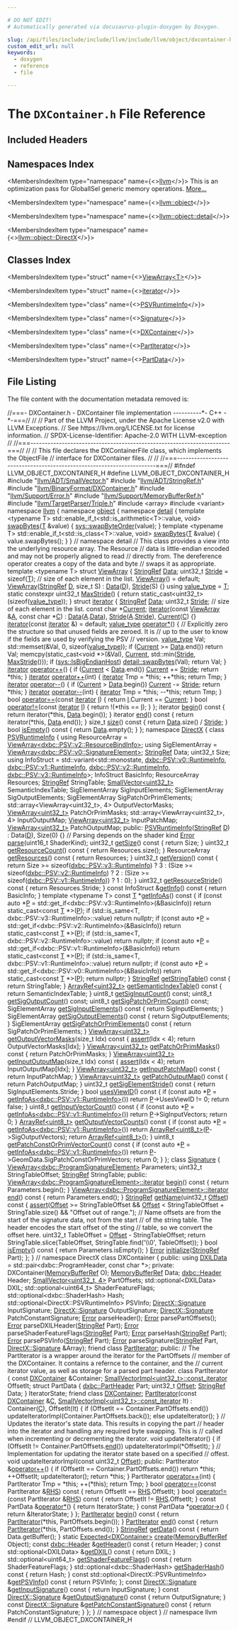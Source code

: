 ```yaml
---

# DO NOT EDIT!
# Automatically generated via docusaurus-plugin-doxygen by Doxygen.

slug: /api/files/include/include/llvm/include/llvm/object/dxcontainer-h
custom_edit_url: null
keywords:
  - doxygen
  - reference
  - file

---
```





# The `DXContainer.h` File Reference

<DoxygenPage pluginConfig={pluginConfig}>



## Included Headers

<IncludesList>
<IncludesListItem
  filePath="llvm/ADT/SmallVector.h"
  permalink="/docs/api/files/include/include/llvm/include/llvm/adt/smallvector-h"
  isLocal="true" />
<IncludesListItem
  filePath="llvm/ADT/StringRef.h"
  permalink="/docs/api/files/include/include/llvm/include/llvm/adt/stringref-h"
  isLocal="true" />
<IncludesListItem
  filePath="llvm/BinaryFormat/DXContainer.h"
  permalink="/docs/api/files/include/include/llvm/include/llvm/binaryformat/dxcontainer-h"
  isLocal="true" />
<IncludesListItem
  filePath="llvm/Support/Error.h"
  permalink="/docs/api/files/include/include/llvm/include/llvm/support/error-h"
  isLocal="true" />
<IncludesListItem
  filePath="llvm/Support/MemoryBufferRef.h"
  permalink="/docs/api/files/include/include/llvm/include/llvm/support/memorybufferref-h"
  isLocal="true" />
<IncludesListItem
  filePath="llvm/TargetParser/Triple.h"
  permalink="/docs/api/files/include/include/llvm/include/llvm/targetparser/triple-h"
  isLocal="true" />
<IncludesListItem
  filePath="array"
  permalink=""
  isLocal="false" />
<IncludesListItem
  filePath="variant"
  permalink=""
  isLocal="false" />
</IncludesList>

## Namespaces Index

<MembersIndex>

<MembersIndexItem
  type="namespace"
  name={<><a href="/docs/api/namespaces/llvm">llvm</a></>}>
This is an optimization pass for GlobalISel generic memory operations. <a href="/docs/api/namespaces/llvm/#details">More...</a>
</MembersIndexItem>

<MembersIndexItem
  type="namespace"
  name={<><a href="/docs/api/namespaces/llvm/object">llvm::object</a></>}>
</MembersIndexItem>

<MembersIndexItem
  type="namespace"
  name={<><a href="/docs/api/namespaces/llvm/object/detail">llvm::object::detail</a></>}>
</MembersIndexItem>

<MembersIndexItem
  type="namespace"
  name={<><a href="/docs/api/namespaces/llvm/object/directx">llvm::object::DirectX</a></>}>
</MembersIndexItem>

</MembersIndex>

## Classes Index

<MembersIndex>

<MembersIndexItem
  type="struct"
  name={<><a href="/docs/api/structs/llvm/object/viewarray">ViewArray&lt;T&gt;</a></>}>
</MembersIndexItem>

<MembersIndexItem
  type="struct"
  name={<><a href="/docs/api/structs/llvm/object/viewarray/iterator">iterator</a></>}>
</MembersIndexItem>

<MembersIndexItem
  type="class"
  name={<><a href="/docs/api/classes/llvm/object/directx/psvruntimeinfo">PSVRuntimeInfo</a></>}>
</MembersIndexItem>

<MembersIndexItem
  type="class"
  name={<><a href="/docs/api/classes/llvm/object/directx/signature">Signature</a></>}>
</MembersIndexItem>

<MembersIndexItem
  type="class"
  name={<><a href="/docs/api/classes/llvm/object/dxcontainer">DXContainer</a></>}>
</MembersIndexItem>

<MembersIndexItem
  type="class"
  name={<><a href="/docs/api/classes/llvm/object/dxcontainer/partiterator">PartIterator</a></>}>
</MembersIndexItem>

<MembersIndexItem
  type="struct"
  name={<><a href="/docs/api/structs/llvm/object/dxcontainer/partiterator/partdata">PartData</a></>}>
</MembersIndexItem>

</MembersIndex>


## File Listing

The file content with the documentation metadata removed is:

<ProgramListing>

<Link id="l00001" /><CodeLine lineNumber="1"><Highlight kind="comment">//===- DXContainer.h - DXContainer file implementation ----------&#42;- C++ -&#42;-===//</Highlight><Highlight kind="normal"></Highlight></CodeLine>
<Link id="l00002" /><CodeLine lineNumber="2"><Highlight kind="normal"></Highlight><Highlight kind="comment">//</Highlight><Highlight kind="normal"></Highlight></CodeLine>
<Link id="l00003" /><CodeLine lineNumber="3"><Highlight kind="normal"></Highlight><Highlight kind="comment">// Part of the LLVM Project, under the Apache License v2.0 with LLVM Exceptions.</Highlight><Highlight kind="normal"></Highlight></CodeLine>
<Link id="l00004" /><CodeLine lineNumber="4"><Highlight kind="normal"></Highlight><Highlight kind="comment">// See https://llvm.org/LICENSE.txt for license information.</Highlight><Highlight kind="normal"></Highlight></CodeLine>
<Link id="l00005" /><CodeLine lineNumber="5"><Highlight kind="normal"></Highlight><Highlight kind="comment">// SPDX-License-Identifier: Apache-2.0 WITH LLVM-exception</Highlight><Highlight kind="normal"></Highlight></CodeLine>
<Link id="l00006" /><CodeLine lineNumber="6"><Highlight kind="normal"></Highlight><Highlight kind="comment">//</Highlight><Highlight kind="normal"></Highlight></CodeLine>
<Link id="l00007" /><CodeLine lineNumber="7"><Highlight kind="normal"></Highlight><Highlight kind="comment">//===----------------------------------------------------------------------===//</Highlight><Highlight kind="normal"></Highlight></CodeLine>
<Link id="l00008" /><CodeLine lineNumber="8"><Highlight kind="normal"></Highlight><Highlight kind="comment">//</Highlight><Highlight kind="normal"></Highlight></CodeLine>
<Link id="l00009" /><CodeLine lineNumber="9"><Highlight kind="normal"></Highlight><Highlight kind="comment">// This file declares the DXContainerFile class, which implements the ObjectFile</Highlight><Highlight kind="normal"></Highlight></CodeLine>
<Link id="l00010" /><CodeLine lineNumber="10"><Highlight kind="normal"></Highlight><Highlight kind="comment">// interface for DXContainer files.</Highlight><Highlight kind="normal"></Highlight></CodeLine>
<Link id="l00011" /><CodeLine lineNumber="11"><Highlight kind="normal"></Highlight><Highlight kind="comment">//</Highlight><Highlight kind="normal"></Highlight></CodeLine>
<Link id="l00012" /><CodeLine lineNumber="12"><Highlight kind="normal"></Highlight><Highlight kind="comment">//</Highlight><Highlight kind="normal"></Highlight></CodeLine>
<Link id="l00013" /><CodeLine lineNumber="13"><Highlight kind="normal"></Highlight><Highlight kind="comment">//===----------------------------------------------------------------------===//</Highlight><Highlight kind="normal"></Highlight></CodeLine>
<Link id="l00014" /><CodeLine lineNumber="14"><Highlight kind="normal"></Highlight></CodeLine>
<Link id="l00015" /><CodeLine lineNumber="15"><Highlight kind="normal"></Highlight><Highlight kind="preprocessor">#ifndef LLVM&#95;OBJECT&#95;DXCONTAINER&#95;H</Highlight><Highlight kind="normal"></Highlight></CodeLine>
<Link id="l00016" /><CodeLine lineNumber="16"><Highlight kind="normal"></Highlight><Highlight kind="preprocessor">#define LLVM&#95;OBJECT&#95;DXCONTAINER&#95;H</Highlight><Highlight kind="normal"></Highlight></CodeLine>
<Link id="l00017" /><CodeLine lineNumber="17"><Highlight kind="normal"></Highlight></CodeLine>
<Link id="l00018" /><CodeLine lineNumber="18"><Highlight kind="normal"></Highlight><Highlight kind="preprocessor">#include &quot;<a href="/docs/api/files/include/include/llvm/include/llvm/adt/smallvector-h">llvm/ADT/SmallVector.h</a>&quot;</Highlight><Highlight kind="normal"></Highlight></CodeLine>
<Link id="l00019" /><CodeLine lineNumber="19"><Highlight kind="normal"></Highlight><Highlight kind="preprocessor">#include &quot;<a href="/docs/api/files/include/include/llvm/include/llvm/adt/stringref-h">llvm/ADT/StringRef.h</a>&quot;</Highlight><Highlight kind="normal"></Highlight></CodeLine>
<Link id="l00020" /><CodeLine lineNumber="20"><Highlight kind="normal"></Highlight><Highlight kind="preprocessor">#include &quot;<a href="/docs/api/files/include/include/llvm/include/llvm/binaryformat/dxcontainer-h">llvm/BinaryFormat/DXContainer.h</a>&quot;</Highlight><Highlight kind="normal"></Highlight></CodeLine>
<Link id="l00021" /><CodeLine lineNumber="21"><Highlight kind="normal"></Highlight><Highlight kind="preprocessor">#include &quot;<a href="/docs/api/files/include/include/llvm/include/llvm/support/error-h">llvm/Support/Error.h</a>&quot;</Highlight><Highlight kind="normal"></Highlight></CodeLine>
<Link id="l00022" /><CodeLine lineNumber="22"><Highlight kind="normal"></Highlight><Highlight kind="preprocessor">#include &quot;<a href="/docs/api/files/include/include/llvm/include/llvm/support/memorybufferref-h">llvm/Support/MemoryBufferRef.h</a>&quot;</Highlight><Highlight kind="normal"></Highlight></CodeLine>
<Link id="l00023" /><CodeLine lineNumber="23"><Highlight kind="normal"></Highlight><Highlight kind="preprocessor">#include &quot;<a href="/docs/api/files/include/include/llvm/include/llvm/targetparser/triple-h">llvm/TargetParser/Triple.h</a>&quot;</Highlight><Highlight kind="normal"></Highlight></CodeLine>
<Link id="l00024" /><CodeLine lineNumber="24"><Highlight kind="normal"></Highlight><Highlight kind="preprocessor">#include &lt;array&gt;</Highlight><Highlight kind="normal"></Highlight></CodeLine>
<Link id="l00025" /><CodeLine lineNumber="25"><Highlight kind="normal"></Highlight><Highlight kind="preprocessor">#include &lt;variant&gt;</Highlight><Highlight kind="normal"></Highlight></CodeLine>
<Link id="l00026" /><CodeLine lineNumber="26"><Highlight kind="normal"></Highlight></CodeLine>
<Link id="l00027" /><CodeLine lineNumber="27"><Highlight kind="normal"></Highlight><Highlight kind="keyword">namespace </Highlight><Highlight kind="normal"><a href="/docs/api/namespaces/llvm">llvm</a> &#123;</Highlight></CodeLine>
<Link id="l00028" /><CodeLine lineNumber="28"><Highlight kind="normal"></Highlight><Highlight kind="keyword">namespace </Highlight><Highlight kind="normal"><a href="/docs/api/namespaces/llvm/object">object</a> &#123;</Highlight></CodeLine>
<Link id="l00029" /><CodeLine lineNumber="29"><Highlight kind="normal"></Highlight></CodeLine>
<Link id="l00030" /><CodeLine lineNumber="30" lineLink="/docs/api/namespaces/llvm/object/detail"><Highlight kind="normal"></Highlight><Highlight kind="keyword">namespace </Highlight><Highlight kind="normal"><a href="/docs/api/namespaces/detail">detail</a> &#123;</Highlight></CodeLine>
<Link id="l00031" /><CodeLine lineNumber="31"><Highlight kind="normal"></Highlight><Highlight kind="keyword">template</Highlight><Highlight kind="normal"> &lt;</Highlight><Highlight kind="keyword">typename</Highlight><Highlight kind="normal"> T&gt;</Highlight></CodeLine>
<Link id="l00032" /><CodeLine lineNumber="32" lineLink="/docs/api/namespaces/llvm/object/detail/#a2ae38e21a0c3cbf60bcafb09a1fe7704"><Highlight kind="normal">std::enable&#95;if&#95;t&lt;std::is&#95;arithmetic&lt;T&gt;::value, </Highlight><Highlight kind="keywordtype">void</Highlight><Highlight kind="normal">&gt; <a href="/docs/api/namespaces/llvm/object/detail/#a2ae38e21a0c3cbf60bcafb09a1fe7704">swapBytes</a>(<a href="/docs/api/files/lib/lib/target/lib/target/mips/mips16isellowering-cpp/#a0acb682b8260ab1c60b918599864e2e5">T</a> &amp;value) &#123;</Highlight></CodeLine>
<Link id="l00033" /><CodeLine lineNumber="33"><Highlight kind="normal">  <a href="/docs/api/namespaces/llvm/sys/#ad0e418047a3e04c4fd1fb83325b571ae">sys::swapByteOrder</a>(value);</Highlight></CodeLine>
<Link id="l00034" /><CodeLine lineNumber="34"><Highlight kind="normal">&#125;</Highlight></CodeLine>
<Link id="l00035" /><CodeLine lineNumber="35"><Highlight kind="normal"></Highlight></CodeLine>
<Link id="l00036" /><CodeLine lineNumber="36"><Highlight kind="normal"></Highlight><Highlight kind="keyword">template</Highlight><Highlight kind="normal"> &lt;</Highlight><Highlight kind="keyword">typename</Highlight><Highlight kind="normal"> T&gt;</Highlight></CodeLine>
<Link id="l00037" /><CodeLine lineNumber="37" lineLink="/docs/api/namespaces/llvm/object/detail/#ab0843a8bd84f9e7df03ec7381eeda724"><Highlight kind="normal">std::enable&#95;if&#95;t&lt;std::is&#95;class&lt;T&gt;::value, </Highlight><Highlight kind="keywordtype">void</Highlight><Highlight kind="normal">&gt; <a href="/docs/api/namespaces/llvm/object/detail/#a2ae38e21a0c3cbf60bcafb09a1fe7704">swapBytes</a>(<a href="/docs/api/files/lib/lib/target/lib/target/mips/mips16isellowering-cpp/#a0acb682b8260ab1c60b918599864e2e5">T</a> &amp;value) &#123;</Highlight></CodeLine>
<Link id="l00038" /><CodeLine lineNumber="38"><Highlight kind="normal">  value.swapBytes();</Highlight></CodeLine>
<Link id="l00039" /><CodeLine lineNumber="39"><Highlight kind="normal">&#125;</Highlight></CodeLine>
<Link id="l00040" /><CodeLine lineNumber="40"><Highlight kind="normal">&#125; </Highlight><Highlight kind="comment">// namespace detail</Highlight><Highlight kind="normal"></Highlight></CodeLine>
<Link id="l00041" /><CodeLine lineNumber="41"><Highlight kind="normal"></Highlight></CodeLine>
<Link id="l00042" /><CodeLine lineNumber="42"><Highlight kind="normal"></Highlight><Highlight kind="comment">// This class provides a view into the underlying resource array. The Resource</Highlight><Highlight kind="normal"></Highlight></CodeLine>
<Link id="l00043" /><CodeLine lineNumber="43"><Highlight kind="normal"></Highlight><Highlight kind="comment">// data is little-endian encoded and may not be properly aligned to read</Highlight><Highlight kind="normal"></Highlight></CodeLine>
<Link id="l00044" /><CodeLine lineNumber="44"><Highlight kind="normal"></Highlight><Highlight kind="comment">// directly from. The dereference operator creates a copy of the data and byte</Highlight><Highlight kind="normal"></Highlight></CodeLine>
<Link id="l00045" /><CodeLine lineNumber="45"><Highlight kind="normal"></Highlight><Highlight kind="comment">// swaps it as appropriate.</Highlight><Highlight kind="normal"></Highlight></CodeLine>
<Link id="l00046" /><CodeLine lineNumber="46" lineLink="/docs/api/structs/llvm/object/viewarray"><Highlight kind="normal"></Highlight><Highlight kind="keyword">template</Highlight><Highlight kind="normal"> &lt;</Highlight><Highlight kind="keyword">typename</Highlight><Highlight kind="normal"> T&gt; </Highlight><Highlight kind="keyword">struct </Highlight><Highlight kind="normal"><a href="/docs/api/structs/llvm/object/viewarray/#a4124328d6d4e02734bf23ae0cd2c4abd">ViewArray</a> &#123;</Highlight></CodeLine>
<Link id="l00047" /><CodeLine lineNumber="47" lineLink="/docs/api/structs/llvm/object/viewarray/#a929d33a00acc990bf60bcb2875c8c31e"><Highlight kind="normal">  <a href="/docs/api/classes/llvm/stringref">StringRef</a> <a href="/docs/api/structs/llvm/object/viewarray/#a929d33a00acc990bf60bcb2875c8c31e">Data</a>;</Highlight></CodeLine>
<Link id="l00048" /><CodeLine lineNumber="48" lineLink="/docs/api/structs/llvm/object/viewarray/#a47e8a5f92c5aceccca2f2c732fe1184d"><Highlight kind="normal">  uint32&#95;t <a href="/docs/api/structs/llvm/object/viewarray/#a47e8a5f92c5aceccca2f2c732fe1184d">Stride</a> = </Highlight><Highlight kind="keyword">sizeof</Highlight><Highlight kind="normal">(<a href="/docs/api/files/lib/lib/target/lib/target/mips/mips16isellowering-cpp/#a0acb682b8260ab1c60b918599864e2e5">T</a>); </Highlight><Highlight kind="comment">// size of each element in the list.</Highlight><Highlight kind="normal"></Highlight></CodeLine>
<Link id="l00049" /><CodeLine lineNumber="49"><Highlight kind="normal"></Highlight></CodeLine>
<Link id="l00050" /><CodeLine lineNumber="50" lineLink="/docs/api/structs/llvm/object/viewarray/#a4124328d6d4e02734bf23ae0cd2c4abd"><Highlight kind="normal">  <a href="/docs/api/structs/llvm/object/viewarray/#a4124328d6d4e02734bf23ae0cd2c4abd">ViewArray</a>() = </Highlight><Highlight kind="keywordflow">default</Highlight><Highlight kind="normal">;</Highlight></CodeLine>
<Link id="l00051" /><CodeLine lineNumber="51" lineLink="/docs/api/structs/llvm/object/viewarray/#a43c5e8dd8e545df73468c4012f701323"><Highlight kind="normal">  <a href="/docs/api/structs/llvm/object/viewarray/#a43c5e8dd8e545df73468c4012f701323">ViewArray</a>(<a href="/docs/api/classes/llvm/stringref">StringRef</a> <a href="/docs/api/files/lib/lib/ir/builtingcs-cpp/#a6a9f043784cf87001c84980afa76da82">D</a>, </Highlight><Highlight kind="keywordtype">size&#95;t</Highlight><Highlight kind="normal"> S) : <a href="/docs/api/structs/llvm/object/viewarray/#a929d33a00acc990bf60bcb2875c8c31e">Data</a>(<a href="/docs/api/files/lib/lib/ir/builtingcs-cpp/#a6a9f043784cf87001c84980afa76da82">D</a>), <a href="/docs/api/structs/llvm/object/viewarray/#a47e8a5f92c5aceccca2f2c732fe1184d">Stride</a>(S) &#123;&#125;</Highlight></CodeLine>
<Link id="l00052" /><CodeLine lineNumber="52"><Highlight kind="normal"></Highlight></CodeLine>
<Link id="l00053" /><CodeLine lineNumber="53" lineLink="/docs/api/structs/llvm/object/viewarray/#aa73ac9b2096b6ccdcf2419cd14f56876"><Highlight kind="normal">  </Highlight><Highlight kind="keyword">using </Highlight><Highlight kind="normal"><a href="/docs/api/structs/llvm/object/viewarray/#aa73ac9b2096b6ccdcf2419cd14f56876">value&#95;type</a> = <a href="/docs/api/files/lib/lib/target/lib/target/mips/mips16isellowering-cpp/#a0acb682b8260ab1c60b918599864e2e5">T</a>;</Highlight></CodeLine>
<Link id="l00054" /><CodeLine lineNumber="54" lineLink="/docs/api/structs/llvm/object/viewarray/#a09a860acb726ae874ff5b7d9712b09a3"><Highlight kind="normal">  </Highlight><Highlight kind="keyword">static</Highlight><Highlight kind="normal"> </Highlight><Highlight kind="keyword">constexpr</Highlight><Highlight kind="normal"> uint32&#95;t <a href="/docs/api/structs/llvm/object/viewarray/#a09a860acb726ae874ff5b7d9712b09a3">MaxStride</a>() &#123;</Highlight></CodeLine>
<Link id="l00055" /><CodeLine lineNumber="55"><Highlight kind="normal">    </Highlight><Highlight kind="keywordflow">return</Highlight><Highlight kind="normal"> </Highlight><Highlight kind="keyword">static&#95;cast&lt;</Highlight><Highlight kind="normal">uint32&#95;t</Highlight><Highlight kind="keyword">&gt;</Highlight><Highlight kind="normal">(</Highlight><Highlight kind="keyword">sizeof</Highlight><Highlight kind="normal">(<a href="/docs/api/structs/llvm/object/viewarray/#aa73ac9b2096b6ccdcf2419cd14f56876">value&#95;type</a>));</Highlight></CodeLine>
<Link id="l00056" /><CodeLine lineNumber="56"><Highlight kind="normal">  &#125;</Highlight></CodeLine>
<Link id="l00057" /><CodeLine lineNumber="57"><Highlight kind="normal"></Highlight></CodeLine>
<Link id="l00058" /><CodeLine lineNumber="58" lineLink="/docs/api/structs/llvm/object/viewarray/iterator"><Highlight kind="normal">  </Highlight><Highlight kind="keyword">struct </Highlight><Highlight kind="normal"><a href="/docs/api/structs/llvm/object/viewarray/iterator/#aa3b862954d0ed9b8e3ee84f1ae4936bd">iterator</a> &#123;</Highlight></CodeLine>
<Link id="l00059" /><CodeLine lineNumber="59" lineLink="/docs/api/structs/llvm/object/viewarray/iterator/#aba3e4ab7c881c0eec350488eccae8346"><Highlight kind="normal">    <a href="/docs/api/classes/llvm/stringref">StringRef</a> <a href="/docs/api/structs/llvm/object/viewarray/iterator/#aba3e4ab7c881c0eec350488eccae8346">Data</a>;</Highlight></CodeLine>
<Link id="l00060" /><CodeLine lineNumber="60" lineLink="/docs/api/structs/llvm/object/viewarray/iterator/#a9bdb41614e39f8fe4aa38ea6581fc8b8"><Highlight kind="normal">    uint32&#95;t <a href="/docs/api/structs/llvm/object/viewarray/iterator/#a9bdb41614e39f8fe4aa38ea6581fc8b8">Stride</a>; </Highlight><Highlight kind="comment">// size of each element in the list.</Highlight><Highlight kind="normal"></Highlight></CodeLine>
<Link id="l00061" /><CodeLine lineNumber="61" lineLink="/docs/api/structs/llvm/object/viewarray/iterator/#adcbf7253e555527db570c185f3e34929"><Highlight kind="normal">    </Highlight><Highlight kind="keyword">const</Highlight><Highlight kind="normal"> </Highlight><Highlight kind="keywordtype">char</Highlight><Highlight kind="normal"> &#42;<a href="/docs/api/structs/llvm/object/viewarray/iterator/#adcbf7253e555527db570c185f3e34929">Current</a>;</Highlight></CodeLine>
<Link id="l00062" /><CodeLine lineNumber="62"><Highlight kind="normal"></Highlight></CodeLine>
<Link id="l00063" /><CodeLine lineNumber="63" lineLink="/docs/api/structs/llvm/object/viewarray/iterator/#aa3b862954d0ed9b8e3ee84f1ae4936bd"><Highlight kind="normal">    <a href="/docs/api/structs/llvm/object/viewarray/iterator/#aa3b862954d0ed9b8e3ee84f1ae4936bd">iterator</a>(</Highlight><Highlight kind="keyword">const</Highlight><Highlight kind="normal"> <a href="/docs/api/structs/llvm/object/viewarray/#a4124328d6d4e02734bf23ae0cd2c4abd">ViewArray</a> &amp;<a href="/docs/api/files/lib/lib/ir/builtingcs-cpp/#a2e38c85003a042421cde1647632d0b72">A</a>, </Highlight><Highlight kind="keyword">const</Highlight><Highlight kind="normal"> </Highlight><Highlight kind="keywordtype">char</Highlight><Highlight kind="normal"> &#42;<a href="/docs/api/namespaces/llvm/callingconv/#ac6aa1387c4375260e2468eb5a77fdb4cafd841a49aec1539bc88abc8ff9e170fb">C</a>)</Highlight></CodeLine>
<Link id="l00064" /><CodeLine lineNumber="64"><Highlight kind="normal">        : <a href="/docs/api/structs/llvm/object/viewarray/iterator/#aba3e4ab7c881c0eec350488eccae8346">Data</a>(<a href="/docs/api/files/lib/lib/ir/builtingcs-cpp/#a2e38c85003a042421cde1647632d0b72">A</a>.<a href="/docs/api/structs/llvm/object/viewarray/iterator/#aba3e4ab7c881c0eec350488eccae8346">Data</a>), <a href="/docs/api/structs/llvm/object/viewarray/iterator/#a9bdb41614e39f8fe4aa38ea6581fc8b8">Stride</a>(<a href="/docs/api/files/lib/lib/ir/builtingcs-cpp/#a2e38c85003a042421cde1647632d0b72">A</a>.<a href="/docs/api/structs/llvm/object/viewarray/iterator/#a9bdb41614e39f8fe4aa38ea6581fc8b8">Stride</a>), <a href="/docs/api/structs/llvm/object/viewarray/iterator/#adcbf7253e555527db570c185f3e34929">Current</a>(<a href="/docs/api/namespaces/llvm/callingconv/#ac6aa1387c4375260e2468eb5a77fdb4cafd841a49aec1539bc88abc8ff9e170fb">C</a>) &#123;&#125;</Highlight></CodeLine>
<Link id="l00065" /><CodeLine lineNumber="65" lineLink="/docs/api/structs/llvm/object/viewarray/iterator/#af7f0b8c500613ded69fe4b27e094e747"><Highlight kind="normal">    <a href="/docs/api/structs/llvm/object/viewarray/iterator/#af7f0b8c500613ded69fe4b27e094e747">iterator</a>(</Highlight><Highlight kind="keyword">const</Highlight><Highlight kind="normal"> <a href="/docs/api/structs/llvm/object/viewarray/iterator/#aa3b862954d0ed9b8e3ee84f1ae4936bd">iterator</a> &amp;) = </Highlight><Highlight kind="keywordflow">default</Highlight><Highlight kind="normal">;</Highlight></CodeLine>
<Link id="l00066" /><CodeLine lineNumber="66"><Highlight kind="normal"></Highlight></CodeLine>
<Link id="l00067" /><CodeLine lineNumber="67" lineLink="/docs/api/structs/llvm/object/viewarray/iterator/#a3bccb4d2cc76f0b52d2cb3ab57344aec"><Highlight kind="normal">    <a href="/docs/api/structs/llvm/object/viewarray/#aa73ac9b2096b6ccdcf2419cd14f56876">value&#95;type</a> <a href="/docs/api/structs/llvm/object/viewarray/iterator/#a3bccb4d2cc76f0b52d2cb3ab57344aec">operator&#42;</a>() &#123;</Highlight></CodeLine>
<Link id="l00068" /><CodeLine lineNumber="68"><Highlight kind="normal">      </Highlight><Highlight kind="comment">// Explicitly zero the structure so that unused fields are zeroed. It is</Highlight><Highlight kind="normal"></Highlight></CodeLine>
<Link id="l00069" /><CodeLine lineNumber="69"><Highlight kind="normal">      </Highlight><Highlight kind="comment">// up to the user to know if the fields are used by verifying the PSV</Highlight><Highlight kind="normal"></Highlight></CodeLine>
<Link id="l00070" /><CodeLine lineNumber="70"><Highlight kind="normal">      </Highlight><Highlight kind="comment">// version.</Highlight><Highlight kind="normal"></Highlight></CodeLine>
<Link id="l00071" /><CodeLine lineNumber="71"><Highlight kind="normal">      <a href="/docs/api/structs/llvm/object/viewarray/#aa73ac9b2096b6ccdcf2419cd14f56876">value&#95;type</a> Val;</Highlight></CodeLine>
<Link id="l00072" /><CodeLine lineNumber="72"><Highlight kind="normal">      std::memset(&amp;Val, 0, </Highlight><Highlight kind="keyword">sizeof</Highlight><Highlight kind="normal">(<a href="/docs/api/structs/llvm/object/viewarray/#aa73ac9b2096b6ccdcf2419cd14f56876">value&#95;type</a>));</Highlight></CodeLine>
<Link id="l00073" /><CodeLine lineNumber="73"><Highlight kind="normal">      </Highlight><Highlight kind="keywordflow">if</Highlight><Highlight kind="normal"> (<a href="/docs/api/structs/llvm/object/viewarray/iterator/#adcbf7253e555527db570c185f3e34929">Current</a> &gt;= <a href="/docs/api/structs/llvm/object/viewarray/iterator/#aba3e4ab7c881c0eec350488eccae8346">Data</a>.end())</Highlight></CodeLine>
<Link id="l00074" /><CodeLine lineNumber="74"><Highlight kind="normal">        </Highlight><Highlight kind="keywordflow">return</Highlight><Highlight kind="normal"> Val;</Highlight></CodeLine>
<Link id="l00075" /><CodeLine lineNumber="75"><Highlight kind="normal">      memcpy(</Highlight><Highlight kind="keyword">static&#95;cast&lt;</Highlight><Highlight kind="keywordtype">void</Highlight><Highlight kind="normal"> &#42;</Highlight><Highlight kind="keyword">&gt;</Highlight><Highlight kind="normal">(&amp;Val), <a href="/docs/api/structs/llvm/object/viewarray/iterator/#adcbf7253e555527db570c185f3e34929">Current</a>, std::min(<a href="/docs/api/structs/llvm/object/viewarray/iterator/#a9bdb41614e39f8fe4aa38ea6581fc8b8">Stride</a>, <a href="/docs/api/structs/llvm/object/viewarray/#a09a860acb726ae874ff5b7d9712b09a3">MaxStride</a>()));</Highlight></CodeLine>
<Link id="l00076" /><CodeLine lineNumber="76"><Highlight kind="normal">      </Highlight><Highlight kind="keywordflow">if</Highlight><Highlight kind="normal"> (<a href="/docs/api/namespaces/llvm/sys/#ab9f705441a3a825d4b8a93ca4476d4e7">sys::IsBigEndianHost</a>)</Highlight></CodeLine>
<Link id="l00077" /><CodeLine lineNumber="77"><Highlight kind="normal">        <a href="/docs/api/namespaces/llvm/object/detail/#a2ae38e21a0c3cbf60bcafb09a1fe7704">detail::swapBytes</a>(Val);</Highlight></CodeLine>
<Link id="l00078" /><CodeLine lineNumber="78"><Highlight kind="normal">      </Highlight><Highlight kind="keywordflow">return</Highlight><Highlight kind="normal"> Val;</Highlight></CodeLine>
<Link id="l00079" /><CodeLine lineNumber="79"><Highlight kind="normal">    &#125;</Highlight></CodeLine>
<Link id="l00080" /><CodeLine lineNumber="80"><Highlight kind="normal"></Highlight></CodeLine>
<Link id="l00081" /><CodeLine lineNumber="81" lineLink="/docs/api/structs/llvm/object/viewarray/iterator/#a1414067b09965eb872a67cb6ebfdde3d"><Highlight kind="normal">    <a href="/docs/api/structs/llvm/object/viewarray/iterator/#aa3b862954d0ed9b8e3ee84f1ae4936bd">iterator</a> <a href="/docs/api/structs/llvm/object/viewarray/iterator/#a1414067b09965eb872a67cb6ebfdde3d">operator++</a>() &#123;</Highlight></CodeLine>
<Link id="l00082" /><CodeLine lineNumber="82"><Highlight kind="normal">      </Highlight><Highlight kind="keywordflow">if</Highlight><Highlight kind="normal"> (<a href="/docs/api/structs/llvm/object/viewarray/iterator/#adcbf7253e555527db570c185f3e34929">Current</a> &lt; <a href="/docs/api/structs/llvm/object/viewarray/iterator/#aba3e4ab7c881c0eec350488eccae8346">Data</a>.end())</Highlight></CodeLine>
<Link id="l00083" /><CodeLine lineNumber="83"><Highlight kind="normal">        <a href="/docs/api/structs/llvm/object/viewarray/iterator/#adcbf7253e555527db570c185f3e34929">Current</a> += <a href="/docs/api/structs/llvm/object/viewarray/iterator/#a9bdb41614e39f8fe4aa38ea6581fc8b8">Stride</a>;</Highlight></CodeLine>
<Link id="l00084" /><CodeLine lineNumber="84"><Highlight kind="normal">      </Highlight><Highlight kind="keywordflow">return</Highlight><Highlight kind="normal"> &#42;</Highlight><Highlight kind="keyword">this</Highlight><Highlight kind="normal">;</Highlight></CodeLine>
<Link id="l00085" /><CodeLine lineNumber="85"><Highlight kind="normal">    &#125;</Highlight></CodeLine>
<Link id="l00086" /><CodeLine lineNumber="86"><Highlight kind="normal"></Highlight></CodeLine>
<Link id="l00087" /><CodeLine lineNumber="87" lineLink="/docs/api/structs/llvm/object/viewarray/iterator/#aaa61d5e9aaea290487a7d65dbb5b2920"><Highlight kind="normal">    <a href="/docs/api/structs/llvm/object/viewarray/iterator/#aa3b862954d0ed9b8e3ee84f1ae4936bd">iterator</a> <a href="/docs/api/structs/llvm/object/viewarray/iterator/#aaa61d5e9aaea290487a7d65dbb5b2920">operator++</a>(</Highlight><Highlight kind="keywordtype">int</Highlight><Highlight kind="normal">) &#123;</Highlight></CodeLine>
<Link id="l00088" /><CodeLine lineNumber="88"><Highlight kind="normal">      <a href="/docs/api/structs/llvm/object/viewarray/iterator/#aa3b862954d0ed9b8e3ee84f1ae4936bd">iterator</a> Tmp = &#42;</Highlight><Highlight kind="keyword">this</Highlight><Highlight kind="normal">;</Highlight></CodeLine>
<Link id="l00089" /><CodeLine lineNumber="89"><Highlight kind="normal">      ++&#42;</Highlight><Highlight kind="keyword">this</Highlight><Highlight kind="normal">;</Highlight></CodeLine>
<Link id="l00090" /><CodeLine lineNumber="90"><Highlight kind="normal">      </Highlight><Highlight kind="keywordflow">return</Highlight><Highlight kind="normal"> Tmp;</Highlight></CodeLine>
<Link id="l00091" /><CodeLine lineNumber="91"><Highlight kind="normal">    &#125;</Highlight></CodeLine>
<Link id="l00092" /><CodeLine lineNumber="92"><Highlight kind="normal"></Highlight></CodeLine>
<Link id="l00093" /><CodeLine lineNumber="93" lineLink="/docs/api/structs/llvm/object/viewarray/iterator/#a03729eecb24c104e318fa25ed56e004f"><Highlight kind="normal">    <a href="/docs/api/structs/llvm/object/viewarray/iterator/#aa3b862954d0ed9b8e3ee84f1ae4936bd">iterator</a> <a href="/docs/api/structs/llvm/object/viewarray/iterator/#a03729eecb24c104e318fa25ed56e004f">operator--</a>() &#123;</Highlight></CodeLine>
<Link id="l00094" /><CodeLine lineNumber="94"><Highlight kind="normal">      </Highlight><Highlight kind="keywordflow">if</Highlight><Highlight kind="normal"> (<a href="/docs/api/structs/llvm/object/viewarray/iterator/#adcbf7253e555527db570c185f3e34929">Current</a> &gt; <a href="/docs/api/structs/llvm/object/viewarray/iterator/#aba3e4ab7c881c0eec350488eccae8346">Data</a>.begin())</Highlight></CodeLine>
<Link id="l00095" /><CodeLine lineNumber="95"><Highlight kind="normal">        <a href="/docs/api/structs/llvm/object/viewarray/iterator/#adcbf7253e555527db570c185f3e34929">Current</a> -= <a href="/docs/api/structs/llvm/object/viewarray/iterator/#a9bdb41614e39f8fe4aa38ea6581fc8b8">Stride</a>;</Highlight></CodeLine>
<Link id="l00096" /><CodeLine lineNumber="96"><Highlight kind="normal">      </Highlight><Highlight kind="keywordflow">return</Highlight><Highlight kind="normal"> &#42;</Highlight><Highlight kind="keyword">this</Highlight><Highlight kind="normal">;</Highlight></CodeLine>
<Link id="l00097" /><CodeLine lineNumber="97"><Highlight kind="normal">    &#125;</Highlight></CodeLine>
<Link id="l00098" /><CodeLine lineNumber="98"><Highlight kind="normal"></Highlight></CodeLine>
<Link id="l00099" /><CodeLine lineNumber="99" lineLink="/docs/api/structs/llvm/object/viewarray/iterator/#a4f9aa2804c613cec9df247a1e9cab3ac"><Highlight kind="normal">    <a href="/docs/api/structs/llvm/object/viewarray/iterator/#aa3b862954d0ed9b8e3ee84f1ae4936bd">iterator</a> <a href="/docs/api/structs/llvm/object/viewarray/iterator/#a4f9aa2804c613cec9df247a1e9cab3ac">operator--</a>(</Highlight><Highlight kind="keywordtype">int</Highlight><Highlight kind="normal">) &#123;</Highlight></CodeLine>
<Link id="l00100" /><CodeLine lineNumber="100"><Highlight kind="normal">      <a href="/docs/api/structs/llvm/object/viewarray/iterator/#aa3b862954d0ed9b8e3ee84f1ae4936bd">iterator</a> Tmp = &#42;</Highlight><Highlight kind="keyword">this</Highlight><Highlight kind="normal">;</Highlight></CodeLine>
<Link id="l00101" /><CodeLine lineNumber="101"><Highlight kind="normal">      --&#42;</Highlight><Highlight kind="keyword">this</Highlight><Highlight kind="normal">;</Highlight></CodeLine>
<Link id="l00102" /><CodeLine lineNumber="102"><Highlight kind="normal">      </Highlight><Highlight kind="keywordflow">return</Highlight><Highlight kind="normal"> Tmp;</Highlight></CodeLine>
<Link id="l00103" /><CodeLine lineNumber="103"><Highlight kind="normal">    &#125;</Highlight></CodeLine>
<Link id="l00104" /><CodeLine lineNumber="104"><Highlight kind="normal"></Highlight></CodeLine>
<Link id="l00105" /><CodeLine lineNumber="105" lineLink="/docs/api/structs/llvm/object/viewarray/iterator/#ab4e7fc5af7f4fc55d83f3fb9123e7f80"><Highlight kind="normal">    </Highlight><Highlight kind="keywordtype">bool</Highlight><Highlight kind="normal"> <a href="/docs/api/structs/llvm/object/viewarray/iterator/#ab4e7fc5af7f4fc55d83f3fb9123e7f80">operator==</a>(</Highlight><Highlight kind="keyword">const</Highlight><Highlight kind="normal"> <a href="/docs/api/structs/llvm/object/viewarray/iterator/#aa3b862954d0ed9b8e3ee84f1ae4936bd">iterator</a> <a href="/docs/api/files/lib/lib/support/md5-cpp/#ac0eafdc9ee161b71e7af98af736952fd">I</a>) &#123; </Highlight><Highlight kind="keywordflow">return</Highlight><Highlight kind="normal"> <a href="/docs/api/files/lib/lib/support/md5-cpp/#ac0eafdc9ee161b71e7af98af736952fd">I</a>.Current == <a href="/docs/api/structs/llvm/object/viewarray/iterator/#adcbf7253e555527db570c185f3e34929">Current</a>; &#125;</Highlight></CodeLine>
<Link id="l00106" /><CodeLine lineNumber="106" lineLink="/docs/api/structs/llvm/object/viewarray/iterator/#a456296bad7375afccf13344c302784ae"><Highlight kind="normal">    </Highlight><Highlight kind="keywordtype">bool</Highlight><Highlight kind="normal"> <a href="/docs/api/structs/llvm/object/viewarray/iterator/#a456296bad7375afccf13344c302784ae">operator!=</a>(</Highlight><Highlight kind="keyword">const</Highlight><Highlight kind="normal"> <a href="/docs/api/structs/llvm/object/viewarray/iterator/#aa3b862954d0ed9b8e3ee84f1ae4936bd">iterator</a> <a href="/docs/api/files/lib/lib/support/md5-cpp/#ac0eafdc9ee161b71e7af98af736952fd">I</a>) &#123; </Highlight><Highlight kind="keywordflow">return</Highlight><Highlight kind="normal"> !(&#42;</Highlight><Highlight kind="keyword">this</Highlight><Highlight kind="normal"> == <a href="/docs/api/files/lib/lib/support/md5-cpp/#ac0eafdc9ee161b71e7af98af736952fd">I</a>); &#125;</Highlight></CodeLine>
<Link id="l00107" /><CodeLine lineNumber="107"><Highlight kind="normal">  &#125;;</Highlight></CodeLine>
<Link id="l00108" /><CodeLine lineNumber="108"><Highlight kind="normal"></Highlight></CodeLine>
<Link id="l00109" /><CodeLine lineNumber="109" lineLink="/docs/api/structs/llvm/object/viewarray/#afc9ccdb6e475c027e2fc947b3a045bc7"><Highlight kind="normal">  iterator <a href="/docs/api/structs/llvm/object/viewarray/#afc9ccdb6e475c027e2fc947b3a045bc7">begin</a>()</Highlight><Highlight kind="keyword"> const </Highlight><Highlight kind="normal">&#123; </Highlight><Highlight kind="keywordflow">return</Highlight><Highlight kind="normal"> iterator(&#42;</Highlight><Highlight kind="keyword">this</Highlight><Highlight kind="normal">, <a href="/docs/api/structs/llvm/object/viewarray/#a929d33a00acc990bf60bcb2875c8c31e">Data</a>.begin()); &#125;</Highlight></CodeLine>
<Link id="l00110" /><CodeLine lineNumber="110"><Highlight kind="normal"></Highlight></CodeLine>
<Link id="l00111" /><CodeLine lineNumber="111" lineLink="/docs/api/structs/llvm/object/viewarray/#a33a0223df22294db8dd0d7dacec37b4b"><Highlight kind="normal">  iterator <a href="/docs/api/structs/llvm/object/viewarray/#a33a0223df22294db8dd0d7dacec37b4b">end</a>()</Highlight><Highlight kind="keyword"> const </Highlight><Highlight kind="normal">&#123; </Highlight><Highlight kind="keywordflow">return</Highlight><Highlight kind="normal"> iterator(&#42;</Highlight><Highlight kind="keyword">this</Highlight><Highlight kind="normal">, <a href="/docs/api/structs/llvm/object/viewarray/#a929d33a00acc990bf60bcb2875c8c31e">Data</a>.end()); &#125;</Highlight></CodeLine>
<Link id="l00112" /><CodeLine lineNumber="112"><Highlight kind="normal"></Highlight></CodeLine>
<Link id="l00113" /><CodeLine lineNumber="113" lineLink="/docs/api/structs/llvm/object/viewarray/#a9f528bcb34cc51c36e9b1d52eea478f2"><Highlight kind="normal">  </Highlight><Highlight kind="keywordtype">size&#95;t</Highlight><Highlight kind="normal"> <a href="/docs/api/structs/llvm/object/viewarray/#a9f528bcb34cc51c36e9b1d52eea478f2">size</a>()</Highlight><Highlight kind="keyword"> const </Highlight><Highlight kind="normal">&#123; </Highlight><Highlight kind="keywordflow">return</Highlight><Highlight kind="normal"> <a href="/docs/api/structs/llvm/object/viewarray/#a929d33a00acc990bf60bcb2875c8c31e">Data</a>.size() / <a href="/docs/api/structs/llvm/object/viewarray/#a47e8a5f92c5aceccca2f2c732fe1184d">Stride</a>; &#125;</Highlight></CodeLine>
<Link id="l00114" /><CodeLine lineNumber="114"><Highlight kind="normal"></Highlight></CodeLine>
<Link id="l00115" /><CodeLine lineNumber="115" lineLink="/docs/api/structs/llvm/object/viewarray/#ab012f5f7906145249f6f76f2fc059d55"><Highlight kind="normal">  </Highlight><Highlight kind="keywordtype">bool</Highlight><Highlight kind="normal"> <a href="/docs/api/structs/llvm/object/viewarray/#ab012f5f7906145249f6f76f2fc059d55">isEmpty</a>()</Highlight><Highlight kind="keyword"> const </Highlight><Highlight kind="normal">&#123; </Highlight><Highlight kind="keywordflow">return</Highlight><Highlight kind="normal"> <a href="/docs/api/structs/llvm/object/viewarray/#a929d33a00acc990bf60bcb2875c8c31e">Data</a>.empty(); &#125;</Highlight></CodeLine>
<Link id="l00116" /><CodeLine lineNumber="116"><Highlight kind="normal">&#125;;</Highlight></CodeLine>
<Link id="l00117" /><CodeLine lineNumber="117"><Highlight kind="normal"></Highlight></CodeLine>
<Link id="l00118" /><CodeLine lineNumber="118" lineLink="/docs/api/namespaces/llvm/object/directx"><Highlight kind="normal"></Highlight><Highlight kind="keyword">namespace </Highlight><Highlight kind="normal"><a href="/docs/api/namespaces/llvm/object/directx">DirectX</a> &#123;</Highlight></CodeLine>
<Link id="l00119" /><CodeLine lineNumber="119" lineLink="/docs/api/classes/llvm/object/directx/psvruntimeinfo"><Highlight kind="normal"></Highlight><Highlight kind="keyword">class </Highlight><Highlight kind="normal"><a href="/docs/api/classes/llvm/object/directx/psvruntimeinfo/#a67f4d94c609c022cc2175671f4385331">PSVRuntimeInfo</a> &#123;</Highlight></CodeLine>
<Link id="l00120" /><CodeLine lineNumber="120"><Highlight kind="normal"></Highlight></CodeLine>
<Link id="l00121" /><CodeLine lineNumber="121"><Highlight kind="normal">  </Highlight><Highlight kind="keyword">using </Highlight><Highlight kind="normal">ResourceArray = <a href="/docs/api/structs/llvm/object/viewarray">ViewArray&lt;dxbc::PSV::v2::ResourceBindInfo&gt;</a>;</Highlight></CodeLine>
<Link id="l00122" /><CodeLine lineNumber="122"><Highlight kind="normal">  </Highlight><Highlight kind="keyword">using </Highlight><Highlight kind="normal">SigElementArray = <a href="/docs/api/structs/llvm/object/viewarray">ViewArray&lt;dxbc::PSV::v0::SignatureElement&gt;</a>;</Highlight></CodeLine>
<Link id="l00123" /><CodeLine lineNumber="123"><Highlight kind="normal"></Highlight></CodeLine>
<Link id="l00124" /><CodeLine lineNumber="124"><Highlight kind="normal">  <a href="/docs/api/classes/llvm/stringref">StringRef</a> Data;</Highlight></CodeLine>
<Link id="l00125" /><CodeLine lineNumber="125"><Highlight kind="normal">  uint32&#95;t Size;</Highlight></CodeLine>
<Link id="l00126" /><CodeLine lineNumber="126"><Highlight kind="normal">  </Highlight><Highlight kind="keyword">using </Highlight><Highlight kind="normal">InfoStruct =</Highlight></CodeLine>
<Link id="l00127" /><CodeLine lineNumber="127"><Highlight kind="normal">      std::variant&lt;std::monostate, <a href="/docs/api/structs/llvm/dxbc/psv/v0/runtimeinfo">dxbc::PSV::v0::RuntimeInfo</a>,</Highlight></CodeLine>
<Link id="l00128" /><CodeLine lineNumber="128"><Highlight kind="normal">                   <a href="/docs/api/structs/llvm/dxbc/psv/v1/runtimeinfo">dxbc::PSV::v1::RuntimeInfo</a>, <a href="/docs/api/structs/llvm/dxbc/psv/v2/runtimeinfo">dxbc::PSV::v2::RuntimeInfo</a>,</Highlight></CodeLine>
<Link id="l00129" /><CodeLine lineNumber="129"><Highlight kind="normal">                   <a href="/docs/api/structs/llvm/dxbc/psv/v3/runtimeinfo">dxbc::PSV::v3::RuntimeInfo</a>&gt;;</Highlight></CodeLine>
<Link id="l00130" /><CodeLine lineNumber="130"><Highlight kind="normal">  InfoStruct BasicInfo;</Highlight></CodeLine>
<Link id="l00131" /><CodeLine lineNumber="131"><Highlight kind="normal">  ResourceArray Resources;</Highlight></CodeLine>
<Link id="l00132" /><CodeLine lineNumber="132"><Highlight kind="normal">  <a href="/docs/api/classes/llvm/stringref">StringRef</a> StringTable;</Highlight></CodeLine>
<Link id="l00133" /><CodeLine lineNumber="133"><Highlight kind="normal">  <a href="/docs/api/classes/llvm/smallvector">SmallVector&lt;uint32&#95;t&gt;</a> SemanticIndexTable;</Highlight></CodeLine>
<Link id="l00134" /><CodeLine lineNumber="134"><Highlight kind="normal">  SigElementArray SigInputElements;</Highlight></CodeLine>
<Link id="l00135" /><CodeLine lineNumber="135"><Highlight kind="normal">  SigElementArray SigOutputElements;</Highlight></CodeLine>
<Link id="l00136" /><CodeLine lineNumber="136"><Highlight kind="normal">  SigElementArray SigPatchOrPrimElements;</Highlight></CodeLine>
<Link id="l00137" /><CodeLine lineNumber="137"><Highlight kind="normal"></Highlight></CodeLine>
<Link id="l00138" /><CodeLine lineNumber="138"><Highlight kind="normal">  std::array&lt;ViewArray&lt;uint32&#95;t&gt;, 4&gt; OutputVectorMasks;</Highlight></CodeLine>
<Link id="l00139" /><CodeLine lineNumber="139"><Highlight kind="normal">  <a href="/docs/api/structs/llvm/object/viewarray">ViewArray&lt;uint32&#95;t&gt;</a> PatchOrPrimMasks;</Highlight></CodeLine>
<Link id="l00140" /><CodeLine lineNumber="140"><Highlight kind="normal">  std::array&lt;ViewArray&lt;uint32&#95;t&gt;, 4&gt; InputOutputMap;</Highlight></CodeLine>
<Link id="l00141" /><CodeLine lineNumber="141"><Highlight kind="normal">  <a href="/docs/api/structs/llvm/object/viewarray">ViewArray&lt;uint32&#95;t&gt;</a> InputPatchMap;</Highlight></CodeLine>
<Link id="l00142" /><CodeLine lineNumber="142"><Highlight kind="normal">  <a href="/docs/api/structs/llvm/object/viewarray">ViewArray&lt;uint32&#95;t&gt;</a> PatchOutputMap;</Highlight></CodeLine>
<Link id="l00143" /><CodeLine lineNumber="143"><Highlight kind="normal"></Highlight></CodeLine>
<Link id="l00144" /><CodeLine lineNumber="144"><Highlight kind="normal"></Highlight><Highlight kind="keyword">public</Highlight><Highlight kind="normal">:</Highlight></CodeLine>
<Link id="l00145" /><CodeLine lineNumber="145" lineLink="/docs/api/classes/llvm/object/directx/psvruntimeinfo/#a67f4d94c609c022cc2175671f4385331"><Highlight kind="normal">  <a href="/docs/api/classes/llvm/object/directx/psvruntimeinfo/#a67f4d94c609c022cc2175671f4385331">PSVRuntimeInfo</a>(<a href="/docs/api/classes/llvm/stringref">StringRef</a> <a href="/docs/api/files/lib/lib/ir/builtingcs-cpp/#a6a9f043784cf87001c84980afa76da82">D</a>) : Data(<a href="/docs/api/files/lib/lib/ir/builtingcs-cpp/#a6a9f043784cf87001c84980afa76da82">D</a>), Size(0) &#123;&#125;</Highlight></CodeLine>
<Link id="l00146" /><CodeLine lineNumber="146"><Highlight kind="normal"></Highlight></CodeLine>
<Link id="l00147" /><CodeLine lineNumber="147"><Highlight kind="normal">  </Highlight><Highlight kind="comment">// Parsing depends on the shader kind</Highlight><Highlight kind="normal"></Highlight></CodeLine>
<Link id="l00148" /><CodeLine lineNumber="148"><Highlight kind="normal">  <a href="/docs/api/classes/llvm/error">Error</a> <a href="/docs/api/classes/llvm/object/directx/psvruntimeinfo/#ac30f90a499bf2baa821b2838a784b86b">parse</a>(uint16&#95;t ShaderKind);</Highlight></CodeLine>
<Link id="l00149" /><CodeLine lineNumber="149"><Highlight kind="normal"></Highlight></CodeLine>
<Link id="l00150" /><CodeLine lineNumber="150" lineLink="/docs/api/classes/llvm/object/directx/psvruntimeinfo/#aaf011ac76542eee1989f2caee1e8059b"><Highlight kind="normal">  uint32&#95;t <a href="/docs/api/classes/llvm/object/directx/psvruntimeinfo/#aaf011ac76542eee1989f2caee1e8059b">getSize</a>()</Highlight><Highlight kind="keyword"> const </Highlight><Highlight kind="normal">&#123; </Highlight><Highlight kind="keywordflow">return</Highlight><Highlight kind="normal"> Size; &#125;</Highlight></CodeLine>
<Link id="l00151" /><CodeLine lineNumber="151" lineLink="/docs/api/classes/llvm/object/directx/psvruntimeinfo/#acd9391fbed351d511357a4afd946f5fc"><Highlight kind="normal">  uint32&#95;t <a href="/docs/api/classes/llvm/object/directx/psvruntimeinfo/#acd9391fbed351d511357a4afd946f5fc">getResourceCount</a>()</Highlight><Highlight kind="keyword"> const </Highlight><Highlight kind="normal">&#123; </Highlight><Highlight kind="keywordflow">return</Highlight><Highlight kind="normal"> Resources.size(); &#125;</Highlight></CodeLine>
<Link id="l00152" /><CodeLine lineNumber="152" lineLink="/docs/api/classes/llvm/object/directx/psvruntimeinfo/#a2b05cb0b4f45768bdd15a9ce52f412e1"><Highlight kind="normal">  ResourceArray <a href="/docs/api/classes/llvm/object/directx/psvruntimeinfo/#a2b05cb0b4f45768bdd15a9ce52f412e1">getResources</a>()</Highlight><Highlight kind="keyword"> const </Highlight><Highlight kind="normal">&#123; </Highlight><Highlight kind="keywordflow">return</Highlight><Highlight kind="normal"> Resources; &#125;</Highlight></CodeLine>
<Link id="l00153" /><CodeLine lineNumber="153"><Highlight kind="normal"></Highlight></CodeLine>
<Link id="l00154" /><CodeLine lineNumber="154" lineLink="/docs/api/classes/llvm/object/directx/psvruntimeinfo/#ab31ebcc0a45cfa13ef546e12aca14d28"><Highlight kind="normal">  uint32&#95;t <a href="/docs/api/classes/llvm/object/directx/psvruntimeinfo/#ab31ebcc0a45cfa13ef546e12aca14d28">getVersion</a>()</Highlight><Highlight kind="keyword"> const </Highlight><Highlight kind="normal">&#123;</Highlight></CodeLine>
<Link id="l00155" /><CodeLine lineNumber="155"><Highlight kind="normal">    </Highlight><Highlight kind="keywordflow">return</Highlight><Highlight kind="normal"> Size &gt;= </Highlight><Highlight kind="keyword">sizeof</Highlight><Highlight kind="normal">(<a href="/docs/api/structs/llvm/dxbc/psv/v3/runtimeinfo">dxbc::PSV::v3::RuntimeInfo</a>)</Highlight></CodeLine>
<Link id="l00156" /><CodeLine lineNumber="156"><Highlight kind="normal">               ? 3</Highlight></CodeLine>
<Link id="l00157" /><CodeLine lineNumber="157"><Highlight kind="normal">               : (Size &gt;= </Highlight><Highlight kind="keyword">sizeof</Highlight><Highlight kind="normal">(<a href="/docs/api/structs/llvm/dxbc/psv/v2/runtimeinfo">dxbc::PSV::v2::RuntimeInfo</a>)     ? 2</Highlight></CodeLine>
<Link id="l00158" /><CodeLine lineNumber="158"><Highlight kind="normal">                  : (Size &gt;= </Highlight><Highlight kind="keyword">sizeof</Highlight><Highlight kind="normal">(<a href="/docs/api/structs/llvm/dxbc/psv/v1/runtimeinfo">dxbc::PSV::v1::RuntimeInfo</a>)) ? 1</Highlight></CodeLine>
<Link id="l00159" /><CodeLine lineNumber="159"><Highlight kind="normal">                                                                 : 0);</Highlight></CodeLine>
<Link id="l00160" /><CodeLine lineNumber="160"><Highlight kind="normal">  &#125;</Highlight></CodeLine>
<Link id="l00161" /><CodeLine lineNumber="161"><Highlight kind="normal"></Highlight></CodeLine>
<Link id="l00162" /><CodeLine lineNumber="162" lineLink="/docs/api/classes/llvm/object/directx/psvruntimeinfo/#a106a4c3aa88ae51814c15d1a00861ff9"><Highlight kind="normal">  uint32&#95;t <a href="/docs/api/classes/llvm/object/directx/psvruntimeinfo/#a106a4c3aa88ae51814c15d1a00861ff9">getResourceStride</a>()</Highlight><Highlight kind="keyword"> const </Highlight><Highlight kind="normal">&#123; </Highlight><Highlight kind="keywordflow">return</Highlight><Highlight kind="normal"> Resources.Stride; &#125;</Highlight></CodeLine>
<Link id="l00163" /><CodeLine lineNumber="163"><Highlight kind="normal"></Highlight></CodeLine>
<Link id="l00164" /><CodeLine lineNumber="164" lineLink="/docs/api/classes/llvm/object/directx/psvruntimeinfo/#adc8215a20b488320659d0727e2ab7c7a"><Highlight kind="normal">  </Highlight><Highlight kind="keyword">const</Highlight><Highlight kind="normal"> InfoStruct &amp;<a href="/docs/api/classes/llvm/object/directx/psvruntimeinfo/#adc8215a20b488320659d0727e2ab7c7a">getInfo</a>()</Highlight><Highlight kind="keyword"> const </Highlight><Highlight kind="normal">&#123; </Highlight><Highlight kind="keywordflow">return</Highlight><Highlight kind="normal"> BasicInfo; &#125;</Highlight></CodeLine>
<Link id="l00165" /><CodeLine lineNumber="165"><Highlight kind="normal"></Highlight></CodeLine>
<Link id="l00166" /><CodeLine lineNumber="166" lineLink="/docs/api/classes/llvm/object/directx/psvruntimeinfo/#af1f784f4efbce450211a450df65c2904"><Highlight kind="normal">  </Highlight><Highlight kind="keyword">template</Highlight><Highlight kind="normal"> &lt;</Highlight><Highlight kind="keyword">typename</Highlight><Highlight kind="normal"> T&gt; </Highlight><Highlight kind="keyword">const</Highlight><Highlight kind="normal"> <a href="/docs/api/files/lib/lib/target/lib/target/mips/mips16isellowering-cpp/#a0acb682b8260ab1c60b918599864e2e5">T</a> &#42;<a href="/docs/api/classes/llvm/object/directx/psvruntimeinfo/#af1f784f4efbce450211a450df65c2904">getInfoAs</a>()</Highlight><Highlight kind="keyword"> const </Highlight><Highlight kind="normal">&#123;</Highlight></CodeLine>
<Link id="l00167" /><CodeLine lineNumber="167"><Highlight kind="normal">    </Highlight><Highlight kind="keywordflow">if</Highlight><Highlight kind="normal"> (</Highlight><Highlight kind="keyword">const</Highlight><Highlight kind="normal"> </Highlight><Highlight kind="keyword">auto</Highlight><Highlight kind="normal"> &#42;<a href="/docs/api/files/lib/lib/option/option-cpp/#a04665169063c8ca1f2ea96c27fc7c2b2">P</a> = std::get&#95;if&lt;dxbc::PSV::v3::RuntimeInfo&gt;(&amp;BasicInfo))</Highlight></CodeLine>
<Link id="l00168" /><CodeLine lineNumber="168"><Highlight kind="normal">      </Highlight><Highlight kind="keywordflow">return</Highlight><Highlight kind="normal"> </Highlight><Highlight kind="keyword">static&#95;cast&lt;</Highlight><Highlight kind="keyword">const </Highlight><Highlight kind="normal"><a href="/docs/api/files/lib/lib/target/lib/target/mips/mips16isellowering-cpp/#a0acb682b8260ab1c60b918599864e2e5">T</a> &#42;</Highlight><Highlight kind="keyword">&gt;</Highlight><Highlight kind="normal">(<a href="/docs/api/files/lib/lib/option/option-cpp/#a04665169063c8ca1f2ea96c27fc7c2b2">P</a>);</Highlight></CodeLine>
<Link id="l00169" /><CodeLine lineNumber="169"><Highlight kind="normal">    </Highlight><Highlight kind="keywordflow">if</Highlight><Highlight kind="normal"> (std::is&#95;same&lt;T, dxbc::PSV::v3::RuntimeInfo&gt;::value)</Highlight></CodeLine>
<Link id="l00170" /><CodeLine lineNumber="170"><Highlight kind="normal">      </Highlight><Highlight kind="keywordflow">return</Highlight><Highlight kind="normal"> </Highlight><Highlight kind="keyword">nullptr</Highlight><Highlight kind="normal">;</Highlight></CodeLine>
<Link id="l00171" /><CodeLine lineNumber="171"><Highlight kind="normal"></Highlight></CodeLine>
<Link id="l00172" /><CodeLine lineNumber="172"><Highlight kind="normal">    </Highlight><Highlight kind="keywordflow">if</Highlight><Highlight kind="normal"> (</Highlight><Highlight kind="keyword">const</Highlight><Highlight kind="normal"> </Highlight><Highlight kind="keyword">auto</Highlight><Highlight kind="normal"> &#42;<a href="/docs/api/files/lib/lib/option/option-cpp/#a04665169063c8ca1f2ea96c27fc7c2b2">P</a> = std::get&#95;if&lt;dxbc::PSV::v2::RuntimeInfo&gt;(&amp;BasicInfo))</Highlight></CodeLine>
<Link id="l00173" /><CodeLine lineNumber="173"><Highlight kind="normal">      </Highlight><Highlight kind="keywordflow">return</Highlight><Highlight kind="normal"> </Highlight><Highlight kind="keyword">static&#95;cast&lt;</Highlight><Highlight kind="keyword">const </Highlight><Highlight kind="normal"><a href="/docs/api/files/lib/lib/target/lib/target/mips/mips16isellowering-cpp/#a0acb682b8260ab1c60b918599864e2e5">T</a> &#42;</Highlight><Highlight kind="keyword">&gt;</Highlight><Highlight kind="normal">(<a href="/docs/api/files/lib/lib/option/option-cpp/#a04665169063c8ca1f2ea96c27fc7c2b2">P</a>);</Highlight></CodeLine>
<Link id="l00174" /><CodeLine lineNumber="174"><Highlight kind="normal">    </Highlight><Highlight kind="keywordflow">if</Highlight><Highlight kind="normal"> (std::is&#95;same&lt;T, dxbc::PSV::v2::RuntimeInfo&gt;::value)</Highlight></CodeLine>
<Link id="l00175" /><CodeLine lineNumber="175"><Highlight kind="normal">      </Highlight><Highlight kind="keywordflow">return</Highlight><Highlight kind="normal"> </Highlight><Highlight kind="keyword">nullptr</Highlight><Highlight kind="normal">;</Highlight></CodeLine>
<Link id="l00176" /><CodeLine lineNumber="176"><Highlight kind="normal"></Highlight></CodeLine>
<Link id="l00177" /><CodeLine lineNumber="177"><Highlight kind="normal">    </Highlight><Highlight kind="keywordflow">if</Highlight><Highlight kind="normal"> (</Highlight><Highlight kind="keyword">const</Highlight><Highlight kind="normal"> </Highlight><Highlight kind="keyword">auto</Highlight><Highlight kind="normal"> &#42;<a href="/docs/api/files/lib/lib/option/option-cpp/#a04665169063c8ca1f2ea96c27fc7c2b2">P</a> = std::get&#95;if&lt;dxbc::PSV::v1::RuntimeInfo&gt;(&amp;BasicInfo))</Highlight></CodeLine>
<Link id="l00178" /><CodeLine lineNumber="178"><Highlight kind="normal">      </Highlight><Highlight kind="keywordflow">return</Highlight><Highlight kind="normal"> </Highlight><Highlight kind="keyword">static&#95;cast&lt;</Highlight><Highlight kind="keyword">const </Highlight><Highlight kind="normal"><a href="/docs/api/files/lib/lib/target/lib/target/mips/mips16isellowering-cpp/#a0acb682b8260ab1c60b918599864e2e5">T</a> &#42;</Highlight><Highlight kind="keyword">&gt;</Highlight><Highlight kind="normal">(<a href="/docs/api/files/lib/lib/option/option-cpp/#a04665169063c8ca1f2ea96c27fc7c2b2">P</a>);</Highlight></CodeLine>
<Link id="l00179" /><CodeLine lineNumber="179"><Highlight kind="normal">    </Highlight><Highlight kind="keywordflow">if</Highlight><Highlight kind="normal"> (std::is&#95;same&lt;T, dxbc::PSV::v1::RuntimeInfo&gt;::value)</Highlight></CodeLine>
<Link id="l00180" /><CodeLine lineNumber="180"><Highlight kind="normal">      </Highlight><Highlight kind="keywordflow">return</Highlight><Highlight kind="normal"> </Highlight><Highlight kind="keyword">nullptr</Highlight><Highlight kind="normal">;</Highlight></CodeLine>
<Link id="l00181" /><CodeLine lineNumber="181"><Highlight kind="normal"></Highlight></CodeLine>
<Link id="l00182" /><CodeLine lineNumber="182"><Highlight kind="normal">    </Highlight><Highlight kind="keywordflow">if</Highlight><Highlight kind="normal"> (</Highlight><Highlight kind="keyword">const</Highlight><Highlight kind="normal"> </Highlight><Highlight kind="keyword">auto</Highlight><Highlight kind="normal"> &#42;<a href="/docs/api/files/lib/lib/option/option-cpp/#a04665169063c8ca1f2ea96c27fc7c2b2">P</a> = std::get&#95;if&lt;dxbc::PSV::v0::RuntimeInfo&gt;(&amp;BasicInfo))</Highlight></CodeLine>
<Link id="l00183" /><CodeLine lineNumber="183"><Highlight kind="normal">      </Highlight><Highlight kind="keywordflow">return</Highlight><Highlight kind="normal"> </Highlight><Highlight kind="keyword">static&#95;cast&lt;</Highlight><Highlight kind="keyword">const </Highlight><Highlight kind="normal"><a href="/docs/api/files/lib/lib/target/lib/target/mips/mips16isellowering-cpp/#a0acb682b8260ab1c60b918599864e2e5">T</a> &#42;</Highlight><Highlight kind="keyword">&gt;</Highlight><Highlight kind="normal">(<a href="/docs/api/files/lib/lib/option/option-cpp/#a04665169063c8ca1f2ea96c27fc7c2b2">P</a>);</Highlight></CodeLine>
<Link id="l00184" /><CodeLine lineNumber="184"><Highlight kind="normal">    </Highlight><Highlight kind="keywordflow">return</Highlight><Highlight kind="normal"> </Highlight><Highlight kind="keyword">nullptr</Highlight><Highlight kind="normal">;</Highlight></CodeLine>
<Link id="l00185" /><CodeLine lineNumber="185"><Highlight kind="normal">  &#125;</Highlight></CodeLine>
<Link id="l00186" /><CodeLine lineNumber="186"><Highlight kind="normal"></Highlight></CodeLine>
<Link id="l00187" /><CodeLine lineNumber="187" lineLink="/docs/api/classes/llvm/object/directx/psvruntimeinfo/#a4fa3a0d5d4feb0671061bec802dbd2af"><Highlight kind="normal">  <a href="/docs/api/classes/llvm/stringref">StringRef</a> <a href="/docs/api/classes/llvm/object/directx/psvruntimeinfo/#a4fa3a0d5d4feb0671061bec802dbd2af">getStringTable</a>()</Highlight><Highlight kind="keyword"> const </Highlight><Highlight kind="normal">&#123; </Highlight><Highlight kind="keywordflow">return</Highlight><Highlight kind="normal"> StringTable; &#125;</Highlight></CodeLine>
<Link id="l00188" /><CodeLine lineNumber="188" lineLink="/docs/api/classes/llvm/object/directx/psvruntimeinfo/#a24086853e4ce9ce62cacbcf06302b361"><Highlight kind="normal">  <a href="/docs/api/classes/llvm/arrayref">ArrayRef&lt;uint32&#95;t&gt;</a> <a href="/docs/api/classes/llvm/object/directx/psvruntimeinfo/#a24086853e4ce9ce62cacbcf06302b361">getSemanticIndexTable</a>()</Highlight><Highlight kind="keyword"> const </Highlight><Highlight kind="normal">&#123;</Highlight></CodeLine>
<Link id="l00189" /><CodeLine lineNumber="189"><Highlight kind="normal">    </Highlight><Highlight kind="keywordflow">return</Highlight><Highlight kind="normal"> SemanticIndexTable;</Highlight></CodeLine>
<Link id="l00190" /><CodeLine lineNumber="190"><Highlight kind="normal">  &#125;</Highlight></CodeLine>
<Link id="l00191" /><CodeLine lineNumber="191"><Highlight kind="normal"></Highlight></CodeLine>
<Link id="l00192" /><CodeLine lineNumber="192"><Highlight kind="normal">  uint8&#95;t <a href="/docs/api/classes/llvm/object/directx/psvruntimeinfo/#a46729a34c7288fcac25fc46712d618b2">getSigInputCount</a>() </Highlight><Highlight kind="keyword">const</Highlight><Highlight kind="normal">;</Highlight></CodeLine>
<Link id="l00193" /><CodeLine lineNumber="193"><Highlight kind="normal">  uint8&#95;t <a href="/docs/api/classes/llvm/object/directx/psvruntimeinfo/#ad4a1c141fd6b0356b553cdb26d3c2647">getSigOutputCount</a>() </Highlight><Highlight kind="keyword">const</Highlight><Highlight kind="normal">;</Highlight></CodeLine>
<Link id="l00194" /><CodeLine lineNumber="194"><Highlight kind="normal">  uint8&#95;t <a href="/docs/api/classes/llvm/object/directx/psvruntimeinfo/#a48926ca82a9b9d9f4ff1555d16ce6d4d">getSigPatchOrPrimCount</a>() </Highlight><Highlight kind="keyword">const</Highlight><Highlight kind="normal">;</Highlight></CodeLine>
<Link id="l00195" /><CodeLine lineNumber="195"><Highlight kind="normal"></Highlight></CodeLine>
<Link id="l00196" /><CodeLine lineNumber="196" lineLink="/docs/api/classes/llvm/object/directx/psvruntimeinfo/#ac74194109d7cd775372fad6b6ef9d889"><Highlight kind="normal">  SigElementArray <a href="/docs/api/classes/llvm/object/directx/psvruntimeinfo/#ac74194109d7cd775372fad6b6ef9d889">getSigInputElements</a>()</Highlight><Highlight kind="keyword"> const </Highlight><Highlight kind="normal">&#123; </Highlight><Highlight kind="keywordflow">return</Highlight><Highlight kind="normal"> SigInputElements; &#125;</Highlight></CodeLine>
<Link id="l00197" /><CodeLine lineNumber="197" lineLink="/docs/api/classes/llvm/object/directx/psvruntimeinfo/#ad8d75fb8da4dccf2fedc16273e8fcd89"><Highlight kind="normal">  SigElementArray <a href="/docs/api/classes/llvm/object/directx/psvruntimeinfo/#ad8d75fb8da4dccf2fedc16273e8fcd89">getSigOutputElements</a>()</Highlight><Highlight kind="keyword"> const </Highlight><Highlight kind="normal">&#123; </Highlight><Highlight kind="keywordflow">return</Highlight><Highlight kind="normal"> SigOutputElements; &#125;</Highlight></CodeLine>
<Link id="l00198" /><CodeLine lineNumber="198" lineLink="/docs/api/classes/llvm/object/directx/psvruntimeinfo/#ab8a4f17867cf9c469eb6c26bcd11b253"><Highlight kind="normal">  SigElementArray <a href="/docs/api/classes/llvm/object/directx/psvruntimeinfo/#ab8a4f17867cf9c469eb6c26bcd11b253">getSigPatchOrPrimElements</a>()</Highlight><Highlight kind="keyword"> const </Highlight><Highlight kind="normal">&#123;</Highlight></CodeLine>
<Link id="l00199" /><CodeLine lineNumber="199"><Highlight kind="normal">    </Highlight><Highlight kind="keywordflow">return</Highlight><Highlight kind="normal"> SigPatchOrPrimElements;</Highlight></CodeLine>
<Link id="l00200" /><CodeLine lineNumber="200"><Highlight kind="normal">  &#125;</Highlight></CodeLine>
<Link id="l00201" /><CodeLine lineNumber="201"><Highlight kind="normal"></Highlight></CodeLine>
<Link id="l00202" /><CodeLine lineNumber="202" lineLink="/docs/api/classes/llvm/object/directx/psvruntimeinfo/#aaa01445fcaae71492a30209861e20273"><Highlight kind="normal">  <a href="/docs/api/structs/llvm/object/viewarray">ViewArray&lt;uint32&#95;t&gt;</a> <a href="/docs/api/classes/llvm/object/directx/psvruntimeinfo/#aaa01445fcaae71492a30209861e20273">getOutputVectorMasks</a>(</Highlight><Highlight kind="keywordtype">size&#95;t</Highlight><Highlight kind="normal"> Idx)</Highlight><Highlight kind="keyword"> const </Highlight><Highlight kind="normal">&#123;</Highlight></CodeLine>
<Link id="l00203" /><CodeLine lineNumber="203"><Highlight kind="normal">    <a href="/docs/api/files/lib/lib/target/lib/target/amdgpu/silowercontrolflow-cpp/#a4868c5d81c5ccc98c47aeab6244346a0">assert</a>(Idx &lt; 4);</Highlight></CodeLine>
<Link id="l00204" /><CodeLine lineNumber="204"><Highlight kind="normal">    </Highlight><Highlight kind="keywordflow">return</Highlight><Highlight kind="normal"> OutputVectorMasks&#91;Idx&#93;;</Highlight></CodeLine>
<Link id="l00205" /><CodeLine lineNumber="205"><Highlight kind="normal">  &#125;</Highlight></CodeLine>
<Link id="l00206" /><CodeLine lineNumber="206"><Highlight kind="normal"></Highlight></CodeLine>
<Link id="l00207" /><CodeLine lineNumber="207" lineLink="/docs/api/classes/llvm/object/directx/psvruntimeinfo/#a47e90426efb285073366c36d4b0ef0f1"><Highlight kind="normal">  <a href="/docs/api/structs/llvm/object/viewarray">ViewArray&lt;uint32&#95;t&gt;</a> <a href="/docs/api/classes/llvm/object/directx/psvruntimeinfo/#a47e90426efb285073366c36d4b0ef0f1">getPatchOrPrimMasks</a>()</Highlight><Highlight kind="keyword"> const </Highlight><Highlight kind="normal">&#123; </Highlight><Highlight kind="keywordflow">return</Highlight><Highlight kind="normal"> PatchOrPrimMasks; &#125;</Highlight></CodeLine>
<Link id="l00208" /><CodeLine lineNumber="208"><Highlight kind="normal"></Highlight></CodeLine>
<Link id="l00209" /><CodeLine lineNumber="209" lineLink="/docs/api/classes/llvm/object/directx/psvruntimeinfo/#a3b18db27faaec651a98ee3ac8fbb37c0"><Highlight kind="normal">  <a href="/docs/api/structs/llvm/object/viewarray">ViewArray&lt;uint32&#95;t&gt;</a> <a href="/docs/api/classes/llvm/object/directx/psvruntimeinfo/#a3b18db27faaec651a98ee3ac8fbb37c0">getInputOutputMap</a>(</Highlight><Highlight kind="keywordtype">size&#95;t</Highlight><Highlight kind="normal"> Idx)</Highlight><Highlight kind="keyword"> const </Highlight><Highlight kind="normal">&#123;</Highlight></CodeLine>
<Link id="l00210" /><CodeLine lineNumber="210"><Highlight kind="normal">    <a href="/docs/api/files/lib/lib/target/lib/target/amdgpu/silowercontrolflow-cpp/#a4868c5d81c5ccc98c47aeab6244346a0">assert</a>(Idx &lt; 4);</Highlight></CodeLine>
<Link id="l00211" /><CodeLine lineNumber="211"><Highlight kind="normal">    </Highlight><Highlight kind="keywordflow">return</Highlight><Highlight kind="normal"> InputOutputMap&#91;Idx&#93;;</Highlight></CodeLine>
<Link id="l00212" /><CodeLine lineNumber="212"><Highlight kind="normal">  &#125;</Highlight></CodeLine>
<Link id="l00213" /><CodeLine lineNumber="213"><Highlight kind="normal"></Highlight></CodeLine>
<Link id="l00214" /><CodeLine lineNumber="214" lineLink="/docs/api/classes/llvm/object/directx/psvruntimeinfo/#a82be5513043389d780f2b5ce6d06b6e0"><Highlight kind="normal">  <a href="/docs/api/structs/llvm/object/viewarray">ViewArray&lt;uint32&#95;t&gt;</a> <a href="/docs/api/classes/llvm/object/directx/psvruntimeinfo/#a82be5513043389d780f2b5ce6d06b6e0">getInputPatchMap</a>()</Highlight><Highlight kind="keyword"> const </Highlight><Highlight kind="normal">&#123; </Highlight><Highlight kind="keywordflow">return</Highlight><Highlight kind="normal"> InputPatchMap; &#125;</Highlight></CodeLine>
<Link id="l00215" /><CodeLine lineNumber="215" lineLink="/docs/api/classes/llvm/object/directx/psvruntimeinfo/#aeb7a0554a40a790dee94cbecc4bc40a2"><Highlight kind="normal">  <a href="/docs/api/structs/llvm/object/viewarray">ViewArray&lt;uint32&#95;t&gt;</a> <a href="/docs/api/classes/llvm/object/directx/psvruntimeinfo/#aeb7a0554a40a790dee94cbecc4bc40a2">getPatchOutputMap</a>()</Highlight><Highlight kind="keyword"> const </Highlight><Highlight kind="normal">&#123; </Highlight><Highlight kind="keywordflow">return</Highlight><Highlight kind="normal"> PatchOutputMap; &#125;</Highlight></CodeLine>
<Link id="l00216" /><CodeLine lineNumber="216"><Highlight kind="normal"></Highlight></CodeLine>
<Link id="l00217" /><CodeLine lineNumber="217" lineLink="/docs/api/classes/llvm/object/directx/psvruntimeinfo/#ab5315d8463eba8fba3d7ff9f8fc03312"><Highlight kind="normal">  uint32&#95;t <a href="/docs/api/classes/llvm/object/directx/psvruntimeinfo/#ab5315d8463eba8fba3d7ff9f8fc03312">getSigElementStride</a>()</Highlight><Highlight kind="keyword"> const </Highlight><Highlight kind="normal">&#123; </Highlight><Highlight kind="keywordflow">return</Highlight><Highlight kind="normal"> SigInputElements.Stride; &#125;</Highlight></CodeLine>
<Link id="l00218" /><CodeLine lineNumber="218"><Highlight kind="normal"></Highlight></CodeLine>
<Link id="l00219" /><CodeLine lineNumber="219" lineLink="/docs/api/classes/llvm/object/directx/psvruntimeinfo/#a5443a0acda1dd83ccfe9004a129981ff"><Highlight kind="normal">  </Highlight><Highlight kind="keywordtype">bool</Highlight><Highlight kind="normal"> <a href="/docs/api/classes/llvm/object/directx/psvruntimeinfo/#a5443a0acda1dd83ccfe9004a129981ff">usesViewID</a>()</Highlight><Highlight kind="keyword"> const </Highlight><Highlight kind="normal">&#123;</Highlight></CodeLine>
<Link id="l00220" /><CodeLine lineNumber="220"><Highlight kind="normal">    </Highlight><Highlight kind="keywordflow">if</Highlight><Highlight kind="normal"> (</Highlight><Highlight kind="keyword">const</Highlight><Highlight kind="normal"> </Highlight><Highlight kind="keyword">auto</Highlight><Highlight kind="normal"> &#42;<a href="/docs/api/files/lib/lib/option/option-cpp/#a04665169063c8ca1f2ea96c27fc7c2b2">P</a> = <a href="/docs/api/classes/llvm/object/directx/psvruntimeinfo/#af1f784f4efbce450211a450df65c2904">getInfoAs&lt;dxbc::PSV::v1::RuntimeInfo&gt;</a>())</Highlight></CodeLine>
<Link id="l00221" /><CodeLine lineNumber="221"><Highlight kind="normal">      </Highlight><Highlight kind="keywordflow">return</Highlight><Highlight kind="normal"> <a href="/docs/api/files/lib/lib/option/option-cpp/#a04665169063c8ca1f2ea96c27fc7c2b2">P</a>-&gt;UsesViewID != 0;</Highlight></CodeLine>
<Link id="l00222" /><CodeLine lineNumber="222"><Highlight kind="normal">    </Highlight><Highlight kind="keywordflow">return</Highlight><Highlight kind="normal"> </Highlight><Highlight kind="keyword">false</Highlight><Highlight kind="normal">;</Highlight></CodeLine>
<Link id="l00223" /><CodeLine lineNumber="223"><Highlight kind="normal">  &#125;</Highlight></CodeLine>
<Link id="l00224" /><CodeLine lineNumber="224"><Highlight kind="normal"></Highlight></CodeLine>
<Link id="l00225" /><CodeLine lineNumber="225" lineLink="/docs/api/classes/llvm/object/directx/psvruntimeinfo/#ad3dd601ef3ba2b922fe1e8c456df730d"><Highlight kind="normal">  uint8&#95;t <a href="/docs/api/classes/llvm/object/directx/psvruntimeinfo/#ad3dd601ef3ba2b922fe1e8c456df730d">getInputVectorCount</a>()</Highlight><Highlight kind="keyword"> const </Highlight><Highlight kind="normal">&#123;</Highlight></CodeLine>
<Link id="l00226" /><CodeLine lineNumber="226"><Highlight kind="normal">    </Highlight><Highlight kind="keywordflow">if</Highlight><Highlight kind="normal"> (</Highlight><Highlight kind="keyword">const</Highlight><Highlight kind="normal"> </Highlight><Highlight kind="keyword">auto</Highlight><Highlight kind="normal"> &#42;<a href="/docs/api/files/lib/lib/option/option-cpp/#a04665169063c8ca1f2ea96c27fc7c2b2">P</a> = <a href="/docs/api/classes/llvm/object/directx/psvruntimeinfo/#af1f784f4efbce450211a450df65c2904">getInfoAs&lt;dxbc::PSV::v1::RuntimeInfo&gt;</a>())</Highlight></CodeLine>
<Link id="l00227" /><CodeLine lineNumber="227"><Highlight kind="normal">      </Highlight><Highlight kind="keywordflow">return</Highlight><Highlight kind="normal"> <a href="/docs/api/files/lib/lib/option/option-cpp/#a04665169063c8ca1f2ea96c27fc7c2b2">P</a>-&gt;SigInputVectors;</Highlight></CodeLine>
<Link id="l00228" /><CodeLine lineNumber="228"><Highlight kind="normal">    </Highlight><Highlight kind="keywordflow">return</Highlight><Highlight kind="normal"> 0;</Highlight></CodeLine>
<Link id="l00229" /><CodeLine lineNumber="229"><Highlight kind="normal">  &#125;</Highlight></CodeLine>
<Link id="l00230" /><CodeLine lineNumber="230"><Highlight kind="normal"></Highlight></CodeLine>
<Link id="l00231" /><CodeLine lineNumber="231" lineLink="/docs/api/classes/llvm/object/directx/psvruntimeinfo/#a1a121251fe59e89e0cf7cf845c4ec62d"><Highlight kind="normal">  <a href="/docs/api/classes/llvm/arrayref">ArrayRef&lt;uint8&#95;t&gt;</a> <a href="/docs/api/classes/llvm/object/directx/psvruntimeinfo/#a1a121251fe59e89e0cf7cf845c4ec62d">getOutputVectorCounts</a>()</Highlight><Highlight kind="keyword"> const </Highlight><Highlight kind="normal">&#123;</Highlight></CodeLine>
<Link id="l00232" /><CodeLine lineNumber="232"><Highlight kind="normal">    </Highlight><Highlight kind="keywordflow">if</Highlight><Highlight kind="normal"> (</Highlight><Highlight kind="keyword">const</Highlight><Highlight kind="normal"> </Highlight><Highlight kind="keyword">auto</Highlight><Highlight kind="normal"> &#42;<a href="/docs/api/files/lib/lib/option/option-cpp/#a04665169063c8ca1f2ea96c27fc7c2b2">P</a> = <a href="/docs/api/classes/llvm/object/directx/psvruntimeinfo/#af1f784f4efbce450211a450df65c2904">getInfoAs&lt;dxbc::PSV::v1::RuntimeInfo&gt;</a>())</Highlight></CodeLine>
<Link id="l00233" /><CodeLine lineNumber="233"><Highlight kind="normal">      </Highlight><Highlight kind="keywordflow">return</Highlight><Highlight kind="normal"> <a href="/docs/api/classes/llvm/arrayref">ArrayRef&lt;uint8&#95;t&gt;</a>(<a href="/docs/api/files/lib/lib/option/option-cpp/#a04665169063c8ca1f2ea96c27fc7c2b2">P</a>-&gt;SigOutputVectors);</Highlight></CodeLine>
<Link id="l00234" /><CodeLine lineNumber="234"><Highlight kind="normal">    </Highlight><Highlight kind="keywordflow">return</Highlight><Highlight kind="normal"> <a href="/docs/api/classes/llvm/arrayref">ArrayRef&lt;uint8&#95;t&gt;</a>();</Highlight></CodeLine>
<Link id="l00235" /><CodeLine lineNumber="235"><Highlight kind="normal">  &#125;</Highlight></CodeLine>
<Link id="l00236" /><CodeLine lineNumber="236"><Highlight kind="normal"></Highlight></CodeLine>
<Link id="l00237" /><CodeLine lineNumber="237" lineLink="/docs/api/classes/llvm/object/directx/psvruntimeinfo/#a3c0ef147a094b5a38167ae3ae79a4159"><Highlight kind="normal">  uint8&#95;t <a href="/docs/api/classes/llvm/object/directx/psvruntimeinfo/#a3c0ef147a094b5a38167ae3ae79a4159">getPatchConstOrPrimVectorCount</a>()</Highlight><Highlight kind="keyword"> const </Highlight><Highlight kind="normal">&#123;</Highlight></CodeLine>
<Link id="l00238" /><CodeLine lineNumber="238"><Highlight kind="normal">    </Highlight><Highlight kind="keywordflow">if</Highlight><Highlight kind="normal"> (</Highlight><Highlight kind="keyword">const</Highlight><Highlight kind="normal"> </Highlight><Highlight kind="keyword">auto</Highlight><Highlight kind="normal"> &#42;<a href="/docs/api/files/lib/lib/option/option-cpp/#a04665169063c8ca1f2ea96c27fc7c2b2">P</a> = <a href="/docs/api/classes/llvm/object/directx/psvruntimeinfo/#af1f784f4efbce450211a450df65c2904">getInfoAs&lt;dxbc::PSV::v1::RuntimeInfo&gt;</a>())</Highlight></CodeLine>
<Link id="l00239" /><CodeLine lineNumber="239"><Highlight kind="normal">      </Highlight><Highlight kind="keywordflow">return</Highlight><Highlight kind="normal"> <a href="/docs/api/files/lib/lib/option/option-cpp/#a04665169063c8ca1f2ea96c27fc7c2b2">P</a>-&gt;GeomData.SigPatchConstOrPrimVectors;</Highlight></CodeLine>
<Link id="l00240" /><CodeLine lineNumber="240"><Highlight kind="normal">    </Highlight><Highlight kind="keywordflow">return</Highlight><Highlight kind="normal"> 0;</Highlight></CodeLine>
<Link id="l00241" /><CodeLine lineNumber="241"><Highlight kind="normal">  &#125;</Highlight></CodeLine>
<Link id="l00242" /><CodeLine lineNumber="242"><Highlight kind="normal">&#125;;</Highlight></CodeLine>
<Link id="l00243" /><CodeLine lineNumber="243"><Highlight kind="normal"></Highlight></CodeLine>
<Link id="l00244" /><CodeLine lineNumber="244" lineLink="/docs/api/classes/llvm/object/directx/signature"><Highlight kind="normal"></Highlight><Highlight kind="keyword">class </Highlight><Highlight kind="normal"><a href="/docs/api/classes/llvm/object/directx/signature">Signature</a> &#123;</Highlight></CodeLine>
<Link id="l00245" /><CodeLine lineNumber="245"><Highlight kind="normal">  <a href="/docs/api/structs/llvm/object/viewarray">ViewArray&lt;dxbc::ProgramSignatureElement&gt;</a> Parameters;</Highlight></CodeLine>
<Link id="l00246" /><CodeLine lineNumber="246"><Highlight kind="normal">  uint32&#95;t StringTableOffset;</Highlight></CodeLine>
<Link id="l00247" /><CodeLine lineNumber="247"><Highlight kind="normal">  <a href="/docs/api/classes/llvm/stringref">StringRef</a> StringTable;</Highlight></CodeLine>
<Link id="l00248" /><CodeLine lineNumber="248"><Highlight kind="normal"></Highlight></CodeLine>
<Link id="l00249" /><CodeLine lineNumber="249"><Highlight kind="normal"></Highlight><Highlight kind="keyword">public</Highlight><Highlight kind="normal">:</Highlight></CodeLine>
<Link id="l00250" /><CodeLine lineNumber="250" lineLink="/docs/api/classes/llvm/object/directx/signature/#a6e58d835a203b5feb5ec9c7e5a9a2cbd"><Highlight kind="normal">  <a href="/docs/api/structs/llvm/object/viewarray/iterator">ViewArray&lt;dxbc::ProgramSignatureElement&gt;::iterator</a> <a href="/docs/api/classes/llvm/object/directx/signature/#a6e58d835a203b5feb5ec9c7e5a9a2cbd">begin</a>()</Highlight><Highlight kind="keyword"> const </Highlight><Highlight kind="normal">&#123;</Highlight></CodeLine>
<Link id="l00251" /><CodeLine lineNumber="251"><Highlight kind="normal">    </Highlight><Highlight kind="keywordflow">return</Highlight><Highlight kind="normal"> Parameters.begin();</Highlight></CodeLine>
<Link id="l00252" /><CodeLine lineNumber="252"><Highlight kind="normal">  &#125;</Highlight></CodeLine>
<Link id="l00253" /><CodeLine lineNumber="253"><Highlight kind="normal"></Highlight></CodeLine>
<Link id="l00254" /><CodeLine lineNumber="254" lineLink="/docs/api/classes/llvm/object/directx/signature/#a95c93ced8c5de71a9f2d4b8f26ad11a3"><Highlight kind="normal">  <a href="/docs/api/structs/llvm/object/viewarray/iterator">ViewArray&lt;dxbc::ProgramSignatureElement&gt;::iterator</a> <a href="/docs/api/classes/llvm/object/directx/signature/#a95c93ced8c5de71a9f2d4b8f26ad11a3">end</a>()</Highlight><Highlight kind="keyword"> const </Highlight><Highlight kind="normal">&#123;</Highlight></CodeLine>
<Link id="l00255" /><CodeLine lineNumber="255"><Highlight kind="normal">    </Highlight><Highlight kind="keywordflow">return</Highlight><Highlight kind="normal"> Parameters.end();</Highlight></CodeLine>
<Link id="l00256" /><CodeLine lineNumber="256"><Highlight kind="normal">  &#125;</Highlight></CodeLine>
<Link id="l00257" /><CodeLine lineNumber="257"><Highlight kind="normal"></Highlight></CodeLine>
<Link id="l00258" /><CodeLine lineNumber="258" lineLink="/docs/api/classes/llvm/object/directx/signature/#acac0f9368cd701e724c1ebd8e82e43fc"><Highlight kind="normal">  <a href="/docs/api/classes/llvm/stringref">StringRef</a> <a href="/docs/api/classes/llvm/object/directx/signature/#acac0f9368cd701e724c1ebd8e82e43fc">getName</a>(uint32&#95;t <a href="/docs/api/namespaces/llvm/#a05f5b9a11bdcc5feba62899f95dcf878a3134224cba2545bc57954d3b072aebb4">Offset</a>)</Highlight><Highlight kind="keyword"> const </Highlight><Highlight kind="normal">&#123;</Highlight></CodeLine>
<Link id="l00259" /><CodeLine lineNumber="259"><Highlight kind="normal">    <a href="/docs/api/files/lib/lib/target/lib/target/amdgpu/silowercontrolflow-cpp/#a4868c5d81c5ccc98c47aeab6244346a0">assert</a>(<a href="/docs/api/namespaces/llvm/#a05f5b9a11bdcc5feba62899f95dcf878a3134224cba2545bc57954d3b072aebb4">Offset</a> &gt;= StringTableOffset &amp;&amp;</Highlight></CodeLine>
<Link id="l00260" /><CodeLine lineNumber="260"><Highlight kind="normal">           <a href="/docs/api/namespaces/llvm/#a05f5b9a11bdcc5feba62899f95dcf878a3134224cba2545bc57954d3b072aebb4">Offset</a> &lt; StringTableOffset + StringTable.size() &amp;&amp;</Highlight></CodeLine>
<Link id="l00261" /><CodeLine lineNumber="261"><Highlight kind="normal">           </Highlight><Highlight kind="stringliteral">&quot;Offset out of range.&quot;</Highlight><Highlight kind="normal">);</Highlight></CodeLine>
<Link id="l00262" /><CodeLine lineNumber="262"><Highlight kind="normal">    </Highlight><Highlight kind="comment">// Name offsets are from the start of the signature data, not from the start</Highlight><Highlight kind="normal"></Highlight></CodeLine>
<Link id="l00263" /><CodeLine lineNumber="263"><Highlight kind="normal">    </Highlight><Highlight kind="comment">// of the string table. The header encodes the start offset of the sting</Highlight><Highlight kind="normal"></Highlight></CodeLine>
<Link id="l00264" /><CodeLine lineNumber="264"><Highlight kind="normal">    </Highlight><Highlight kind="comment">// table, so we convert the offset here.</Highlight><Highlight kind="normal"></Highlight></CodeLine>
<Link id="l00265" /><CodeLine lineNumber="265"><Highlight kind="normal">    uint32&#95;t TableOffset = <a href="/docs/api/namespaces/llvm/#a05f5b9a11bdcc5feba62899f95dcf878a3134224cba2545bc57954d3b072aebb4">Offset</a> - StringTableOffset;</Highlight></CodeLine>
<Link id="l00266" /><CodeLine lineNumber="266"><Highlight kind="normal">    </Highlight><Highlight kind="keywordflow">return</Highlight><Highlight kind="normal"> StringTable.slice(TableOffset, StringTable.find(</Highlight><Highlight kind="charliteral">&#39;\\0&#39;</Highlight><Highlight kind="normal">, TableOffset));</Highlight></CodeLine>
<Link id="l00267" /><CodeLine lineNumber="267"><Highlight kind="normal">  &#125;</Highlight></CodeLine>
<Link id="l00268" /><CodeLine lineNumber="268"><Highlight kind="normal"></Highlight></CodeLine>
<Link id="l00269" /><CodeLine lineNumber="269" lineLink="/docs/api/classes/llvm/object/directx/signature/#a1e5358df7cb7ce37a817d51f48b527ce"><Highlight kind="normal">  </Highlight><Highlight kind="keywordtype">bool</Highlight><Highlight kind="normal"> <a href="/docs/api/classes/llvm/object/directx/signature/#a1e5358df7cb7ce37a817d51f48b527ce">isEmpty</a>()</Highlight><Highlight kind="keyword"> const </Highlight><Highlight kind="normal">&#123; </Highlight><Highlight kind="keywordflow">return</Highlight><Highlight kind="normal"> Parameters.isEmpty(); &#125;</Highlight></CodeLine>
<Link id="l00270" /><CodeLine lineNumber="270"><Highlight kind="normal"></Highlight></CodeLine>
<Link id="l00271" /><CodeLine lineNumber="271"><Highlight kind="normal">  <a href="/docs/api/classes/llvm/error">Error</a> <a href="/docs/api/classes/llvm/object/directx/signature/#a8f7cfbb475d2b81f3b1c99bb5e74e53d">initialize</a>(<a href="/docs/api/classes/llvm/stringref">StringRef</a> Part);</Highlight></CodeLine>
<Link id="l00272" /><CodeLine lineNumber="272"><Highlight kind="normal">&#125;;</Highlight></CodeLine>
<Link id="l00273" /><CodeLine lineNumber="273"><Highlight kind="normal"></Highlight></CodeLine>
<Link id="l00274" /><CodeLine lineNumber="274"><Highlight kind="normal">&#125; </Highlight><Highlight kind="comment">// namespace DirectX</Highlight><Highlight kind="normal"></Highlight></CodeLine>
<Link id="l00275" /><CodeLine lineNumber="275"><Highlight kind="normal"></Highlight></CodeLine>
<Link id="l00276" /><CodeLine lineNumber="276" lineLink="/docs/api/classes/llvm/object/dxcontainer"><Highlight kind="normal"></Highlight><Highlight kind="keyword">class </Highlight><Highlight kind="normal">DXContainer &#123;</Highlight></CodeLine>
<Link id="l00277" /><CodeLine lineNumber="277"><Highlight kind="normal"></Highlight><Highlight kind="keyword">public</Highlight><Highlight kind="normal">:</Highlight></CodeLine>
<Link id="l00278" /><CodeLine lineNumber="278" lineLink="/docs/api/classes/llvm/object/dxcontainer/#a9724ded7b239f8877e9a118d9e0271ac"><Highlight kind="normal">  </Highlight><Highlight kind="keyword">using </Highlight><Highlight kind="normal"><a href="/docs/api/classes/llvm/object/dxcontainer/#a9724ded7b239f8877e9a118d9e0271ac">DXILData</a> = std::pair&lt;dxbc::ProgramHeader, const char &#42;&gt;;</Highlight></CodeLine>
<Link id="l00279" /><CodeLine lineNumber="279"><Highlight kind="normal"></Highlight></CodeLine>
<Link id="l00280" /><CodeLine lineNumber="280"><Highlight kind="normal"></Highlight><Highlight kind="keyword">private</Highlight><Highlight kind="normal">:</Highlight></CodeLine>
<Link id="l00281" /><CodeLine lineNumber="281"><Highlight kind="normal">  DXContainer(<a href="/docs/api/classes/llvm/memorybufferref">MemoryBufferRef</a> O);</Highlight></CodeLine>
<Link id="l00282" /><CodeLine lineNumber="282"><Highlight kind="normal"></Highlight></CodeLine>
<Link id="l00283" /><CodeLine lineNumber="283"><Highlight kind="normal">  <a href="/docs/api/classes/llvm/memorybufferref">MemoryBufferRef</a> Data;</Highlight></CodeLine>
<Link id="l00284" /><CodeLine lineNumber="284"><Highlight kind="normal">  <a href="/docs/api/structs/llvm/dxbc/header">dxbc::Header</a> Header;</Highlight></CodeLine>
<Link id="l00285" /><CodeLine lineNumber="285"><Highlight kind="normal">  <a href="/docs/api/classes/llvm/smallvector">SmallVector&lt;uint32&#95;t, 4&gt;</a> PartOffsets;</Highlight></CodeLine>
<Link id="l00286" /><CodeLine lineNumber="286"><Highlight kind="normal">  std::optional&lt;DXILData&gt; DXIL;</Highlight></CodeLine>
<Link id="l00287" /><CodeLine lineNumber="287"><Highlight kind="normal">  std::optional&lt;uint64&#95;t&gt; ShaderFeatureFlags;</Highlight></CodeLine>
<Link id="l00288" /><CodeLine lineNumber="288"><Highlight kind="normal">  std::optional&lt;dxbc::ShaderHash&gt; Hash;</Highlight></CodeLine>
<Link id="l00289" /><CodeLine lineNumber="289"><Highlight kind="normal">  std::optional&lt;DirectX::PSVRuntimeInfo&gt; PSVInfo;</Highlight></CodeLine>
<Link id="l00290" /><CodeLine lineNumber="290"><Highlight kind="normal">  <a href="/docs/api/classes/llvm/object/directx/signature">DirectX::Signature</a> InputSignature;</Highlight></CodeLine>
<Link id="l00291" /><CodeLine lineNumber="291"><Highlight kind="normal">  <a href="/docs/api/classes/llvm/object/directx/signature">DirectX::Signature</a> OutputSignature;</Highlight></CodeLine>
<Link id="l00292" /><CodeLine lineNumber="292"><Highlight kind="normal">  <a href="/docs/api/classes/llvm/object/directx/signature">DirectX::Signature</a> PatchConstantSignature;</Highlight></CodeLine>
<Link id="l00293" /><CodeLine lineNumber="293"><Highlight kind="normal"></Highlight></CodeLine>
<Link id="l00294" /><CodeLine lineNumber="294"><Highlight kind="normal">  <a href="/docs/api/classes/llvm/error">Error</a> parseHeader();</Highlight></CodeLine>
<Link id="l00295" /><CodeLine lineNumber="295"><Highlight kind="normal">  <a href="/docs/api/classes/llvm/error">Error</a> parsePartOffsets();</Highlight></CodeLine>
<Link id="l00296" /><CodeLine lineNumber="296"><Highlight kind="normal">  <a href="/docs/api/classes/llvm/error">Error</a> parseDXILHeader(<a href="/docs/api/classes/llvm/stringref">StringRef</a> Part);</Highlight></CodeLine>
<Link id="l00297" /><CodeLine lineNumber="297"><Highlight kind="normal">  <a href="/docs/api/classes/llvm/error">Error</a> parseShaderFeatureFlags(<a href="/docs/api/classes/llvm/stringref">StringRef</a> Part);</Highlight></CodeLine>
<Link id="l00298" /><CodeLine lineNumber="298"><Highlight kind="normal">  <a href="/docs/api/classes/llvm/error">Error</a> parseHash(<a href="/docs/api/classes/llvm/stringref">StringRef</a> Part);</Highlight></CodeLine>
<Link id="l00299" /><CodeLine lineNumber="299"><Highlight kind="normal">  <a href="/docs/api/classes/llvm/error">Error</a> parsePSVInfo(<a href="/docs/api/classes/llvm/stringref">StringRef</a> Part);</Highlight></CodeLine>
<Link id="l00300" /><CodeLine lineNumber="300"><Highlight kind="normal">  <a href="/docs/api/classes/llvm/error">Error</a> parseSignature(<a href="/docs/api/classes/llvm/stringref">StringRef</a> Part, <a href="/docs/api/classes/llvm/object/directx/signature">DirectX::Signature</a> &amp;Array);</Highlight></CodeLine>
<Link id="l00301" /><CodeLine lineNumber="301" lineLink="/docs/api/classes/llvm/object/dxcontainer/#ae06d90c9e7b1f888f13fa7733d995c71"><Highlight kind="normal">  </Highlight><Highlight kind="keyword">friend</Highlight><Highlight kind="normal"> </Highlight><Highlight kind="keyword">class </Highlight><Highlight kind="normal"><a href="/docs/api/classes/llvm/object/dxcontainer/partiterator">PartIterator</a>;</Highlight></CodeLine>
<Link id="l00302" /><CodeLine lineNumber="302"><Highlight kind="normal"></Highlight></CodeLine>
<Link id="l00303" /><CodeLine lineNumber="303"><Highlight kind="normal"></Highlight><Highlight kind="keyword">public</Highlight><Highlight kind="normal">:</Highlight></CodeLine>
<Link id="l00304" /><CodeLine lineNumber="304"><Highlight kind="normal">  </Highlight><Highlight kind="comment">// The PartIterator is a wrapper around the iterator for the PartOffsets</Highlight><Highlight kind="normal"></Highlight></CodeLine>
<Link id="l00305" /><CodeLine lineNumber="305"><Highlight kind="normal">  </Highlight><Highlight kind="comment">// member of the DXContainer. It contains a refernce to the container, and the</Highlight><Highlight kind="normal"></Highlight></CodeLine>
<Link id="l00306" /><CodeLine lineNumber="306"><Highlight kind="normal">  </Highlight><Highlight kind="comment">// current iterator value, as well as storage for a parsed part header.</Highlight><Highlight kind="normal"></Highlight></CodeLine>
<Link id="l00307" /><CodeLine lineNumber="307" lineLink="/docs/api/classes/llvm/object/dxcontainer/partiterator"><Highlight kind="normal">  </Highlight><Highlight kind="keyword">class </Highlight><Highlight kind="normal">PartIterator &#123;</Highlight></CodeLine>
<Link id="l00308" /><CodeLine lineNumber="308"><Highlight kind="normal">    </Highlight><Highlight kind="keyword">const</Highlight><Highlight kind="normal"> <a href="/docs/api/classes/llvm/object/dxcontainer/partiterator/#a0a8110182c0084213bb90468974387d6">DXContainer</a> &amp;Container;</Highlight></CodeLine>
<Link id="l00309" /><CodeLine lineNumber="309"><Highlight kind="normal">    <a href="/docs/api/classes/llvm/smallvectorimpl/#a641b0782e0cc309372855bfc19fdfd97">SmallVectorImpl&lt;uint32&#95;t&gt;::const&#95;iterator</a> OffsetIt;</Highlight></CodeLine>
<Link id="l00310" /><CodeLine lineNumber="310"><Highlight kind="normal">    </Highlight><Highlight kind="keyword">struct </Highlight><Highlight kind="normal">PartData &#123;</Highlight></CodeLine>
<Link id="l00311" /><CodeLine lineNumber="311"><Highlight kind="normal">      <a href="/docs/api/structs/llvm/dxbc/partheader">dxbc::PartHeader</a> Part;</Highlight></CodeLine>
<Link id="l00312" /><CodeLine lineNumber="312"><Highlight kind="normal">      uint32&#95;t <a href="/docs/api/namespaces/llvm/#a05f5b9a11bdcc5feba62899f95dcf878a3134224cba2545bc57954d3b072aebb4">Offset</a>;</Highlight></CodeLine>
<Link id="l00313" /><CodeLine lineNumber="313"><Highlight kind="normal">      <a href="/docs/api/classes/llvm/stringref">StringRef</a> Data;</Highlight></CodeLine>
<Link id="l00314" /><CodeLine lineNumber="314"><Highlight kind="normal">    &#125; IteratorState;</Highlight></CodeLine>
<Link id="l00315" /><CodeLine lineNumber="315"><Highlight kind="normal"></Highlight></CodeLine>
<Link id="l00316" /><CodeLine lineNumber="316" lineLink="/docs/api/classes/llvm/object/dxcontainer/partiterator/#a0a8110182c0084213bb90468974387d6"><Highlight kind="normal">    </Highlight><Highlight kind="keyword">friend</Highlight><Highlight kind="normal"> </Highlight><Highlight kind="keyword">class </Highlight><Highlight kind="normal"><a href="/docs/api/classes/llvm/object/dxcontainer/partiterator/#a0a8110182c0084213bb90468974387d6">DXContainer</a>;</Highlight></CodeLine>
<Link id="l00317" /><CodeLine lineNumber="317"><Highlight kind="normal"></Highlight></CodeLine>
<Link id="l00318" /><CodeLine lineNumber="318"><Highlight kind="normal">    <a href="/docs/api/classes/llvm/object/dxcontainer/#ae06d90c9e7b1f888f13fa7733d995c71">PartIterator</a>(</Highlight><Highlight kind="keyword">const</Highlight><Highlight kind="normal"> <a href="/docs/api/classes/llvm/object/dxcontainer/partiterator/#a0a8110182c0084213bb90468974387d6">DXContainer</a> &amp;<a href="/docs/api/namespaces/llvm/callingconv/#ac6aa1387c4375260e2468eb5a77fdb4cafd841a49aec1539bc88abc8ff9e170fb">C</a>,</Highlight></CodeLine>
<Link id="l00319" /><CodeLine lineNumber="319"><Highlight kind="normal">                 <a href="/docs/api/classes/llvm/smallvectorimpl/#a641b0782e0cc309372855bfc19fdfd97">SmallVectorImpl&lt;uint32&#95;t&gt;::const&#95;iterator</a> It)</Highlight></CodeLine>
<Link id="l00320" /><CodeLine lineNumber="320"><Highlight kind="normal">        : Container(<a href="/docs/api/namespaces/llvm/callingconv/#ac6aa1387c4375260e2468eb5a77fdb4cafd841a49aec1539bc88abc8ff9e170fb">C</a>), OffsetIt(It) &#123;</Highlight></CodeLine>
<Link id="l00321" /><CodeLine lineNumber="321"><Highlight kind="normal">      </Highlight><Highlight kind="keywordflow">if</Highlight><Highlight kind="normal"> (OffsetIt == Container.PartOffsets.end())</Highlight></CodeLine>
<Link id="l00322" /><CodeLine lineNumber="322"><Highlight kind="normal">        updateIteratorImpl(Container.PartOffsets.back());</Highlight></CodeLine>
<Link id="l00323" /><CodeLine lineNumber="323"><Highlight kind="normal">      </Highlight><Highlight kind="keywordflow">else</Highlight><Highlight kind="normal"></Highlight></CodeLine>
<Link id="l00324" /><CodeLine lineNumber="324"><Highlight kind="normal">        updateIterator();</Highlight></CodeLine>
<Link id="l00325" /><CodeLine lineNumber="325"><Highlight kind="normal">    &#125;</Highlight></CodeLine>
<Link id="l00326" /><CodeLine lineNumber="326"><Highlight kind="normal"></Highlight></CodeLine>
<Link id="l00327" /><CodeLine lineNumber="327"><Highlight kind="normal">    </Highlight><Highlight kind="comment">// Updates the iterator&#39;s state data. This results in copying the part</Highlight><Highlight kind="normal"></Highlight></CodeLine>
<Link id="l00328" /><CodeLine lineNumber="328"><Highlight kind="normal">    </Highlight><Highlight kind="comment">// header into the iterator and handling any required byte swapping. This is</Highlight><Highlight kind="normal"></Highlight></CodeLine>
<Link id="l00329" /><CodeLine lineNumber="329"><Highlight kind="normal">    </Highlight><Highlight kind="comment">// called when incrementing or decrementing the iterator.</Highlight><Highlight kind="normal"></Highlight></CodeLine>
<Link id="l00330" /><CodeLine lineNumber="330"><Highlight kind="normal">    </Highlight><Highlight kind="keywordtype">void</Highlight><Highlight kind="normal"> updateIterator() &#123;</Highlight></CodeLine>
<Link id="l00331" /><CodeLine lineNumber="331"><Highlight kind="normal">      </Highlight><Highlight kind="keywordflow">if</Highlight><Highlight kind="normal"> (OffsetIt != Container.PartOffsets.<a href="/docs/api/classes/llvm/smallvectortemplatecommon/#a075e34e98605d0e7c289763a104869ac">end</a>())</Highlight></CodeLine>
<Link id="l00332" /><CodeLine lineNumber="332"><Highlight kind="normal">        updateIteratorImpl(&#42;OffsetIt);</Highlight></CodeLine>
<Link id="l00333" /><CodeLine lineNumber="333"><Highlight kind="normal">    &#125;</Highlight></CodeLine>
<Link id="l00334" /><CodeLine lineNumber="334"><Highlight kind="normal"></Highlight></CodeLine>
<Link id="l00335" /><CodeLine lineNumber="335"><Highlight kind="normal">    </Highlight><Highlight kind="comment">// Implementation for updating the iterator state based on a specified</Highlight><Highlight kind="normal"></Highlight></CodeLine>
<Link id="l00336" /><CodeLine lineNumber="336"><Highlight kind="normal">    </Highlight><Highlight kind="comment">// offest.</Highlight><Highlight kind="normal"></Highlight></CodeLine>
<Link id="l00337" /><CodeLine lineNumber="337"><Highlight kind="normal">    </Highlight><Highlight kind="keywordtype">void</Highlight><Highlight kind="normal"> updateIteratorImpl(</Highlight><Highlight kind="keyword">const</Highlight><Highlight kind="normal"> uint32&#95;t <a href="/docs/api/namespaces/llvm/#a05f5b9a11bdcc5feba62899f95dcf878a3134224cba2545bc57954d3b072aebb4">Offset</a>);</Highlight></CodeLine>
<Link id="l00338" /><CodeLine lineNumber="338"><Highlight kind="normal"></Highlight></CodeLine>
<Link id="l00339" /><CodeLine lineNumber="339"><Highlight kind="normal">  </Highlight><Highlight kind="keyword">public</Highlight><Highlight kind="normal">:</Highlight></CodeLine>
<Link id="l00340" /><CodeLine lineNumber="340" lineLink="/docs/api/classes/llvm/object/dxcontainer/partiterator/#a64409f34146f95ca2b852110fe31e9bb"><Highlight kind="normal">    PartIterator &amp;<a href="/docs/api/classes/llvm/object/dxcontainer/partiterator/#a64409f34146f95ca2b852110fe31e9bb">operator++</a>() &#123;</Highlight></CodeLine>
<Link id="l00341" /><CodeLine lineNumber="341"><Highlight kind="normal">      </Highlight><Highlight kind="keywordflow">if</Highlight><Highlight kind="normal"> (OffsetIt == Container.PartOffsets.end())</Highlight></CodeLine>
<Link id="l00342" /><CodeLine lineNumber="342"><Highlight kind="normal">        </Highlight><Highlight kind="keywordflow">return</Highlight><Highlight kind="normal"> &#42;</Highlight><Highlight kind="keyword">this</Highlight><Highlight kind="normal">;</Highlight></CodeLine>
<Link id="l00343" /><CodeLine lineNumber="343"><Highlight kind="normal">      ++OffsetIt;</Highlight></CodeLine>
<Link id="l00344" /><CodeLine lineNumber="344"><Highlight kind="normal">      updateIterator();</Highlight></CodeLine>
<Link id="l00345" /><CodeLine lineNumber="345"><Highlight kind="normal">      </Highlight><Highlight kind="keywordflow">return</Highlight><Highlight kind="normal"> &#42;</Highlight><Highlight kind="keyword">this</Highlight><Highlight kind="normal">;</Highlight></CodeLine>
<Link id="l00346" /><CodeLine lineNumber="346"><Highlight kind="normal">    &#125;</Highlight></CodeLine>
<Link id="l00347" /><CodeLine lineNumber="347"><Highlight kind="normal"></Highlight></CodeLine>
<Link id="l00348" /><CodeLine lineNumber="348" lineLink="/docs/api/classes/llvm/object/dxcontainer/partiterator/#a520ab5c55892aa7f1f8bff0f65461cc3"><Highlight kind="normal">    PartIterator <a href="/docs/api/classes/llvm/object/dxcontainer/partiterator/#a520ab5c55892aa7f1f8bff0f65461cc3">operator++</a>(</Highlight><Highlight kind="keywordtype">int</Highlight><Highlight kind="normal">) &#123;</Highlight></CodeLine>
<Link id="l00349" /><CodeLine lineNumber="349"><Highlight kind="normal">      PartIterator Tmp = &#42;</Highlight><Highlight kind="keyword">this</Highlight><Highlight kind="normal">;</Highlight></CodeLine>
<Link id="l00350" /><CodeLine lineNumber="350"><Highlight kind="normal">      ++(&#42;this);</Highlight></CodeLine>
<Link id="l00351" /><CodeLine lineNumber="351"><Highlight kind="normal">      </Highlight><Highlight kind="keywordflow">return</Highlight><Highlight kind="normal"> Tmp;</Highlight></CodeLine>
<Link id="l00352" /><CodeLine lineNumber="352"><Highlight kind="normal">    &#125;</Highlight></CodeLine>
<Link id="l00353" /><CodeLine lineNumber="353"><Highlight kind="normal"></Highlight></CodeLine>
<Link id="l00354" /><CodeLine lineNumber="354" lineLink="/docs/api/classes/llvm/object/dxcontainer/partiterator/#af443b371ed49134adcb83ac96fb5c00e"><Highlight kind="normal">    </Highlight><Highlight kind="keywordtype">bool</Highlight><Highlight kind="normal"> <a href="/docs/api/classes/llvm/object/dxcontainer/partiterator/#af443b371ed49134adcb83ac96fb5c00e">operator==</a>(</Highlight><Highlight kind="keyword">const</Highlight><Highlight kind="normal"> PartIterator &amp;<a href="/docs/api/files/lib/lib/target/lib/target/x86/x86partialreduction-cpp/#a87b8bfbbe9d8f7146d7f20a5fb42efd0">RHS</a>)</Highlight><Highlight kind="keyword"> const </Highlight><Highlight kind="normal">&#123;</Highlight></CodeLine>
<Link id="l00355" /><CodeLine lineNumber="355"><Highlight kind="normal">      </Highlight><Highlight kind="keywordflow">return</Highlight><Highlight kind="normal"> OffsetIt == <a href="/docs/api/files/lib/lib/target/lib/target/x86/x86partialreduction-cpp/#a87b8bfbbe9d8f7146d7f20a5fb42efd0">RHS</a>.OffsetIt;</Highlight></CodeLine>
<Link id="l00356" /><CodeLine lineNumber="356"><Highlight kind="normal">    &#125;</Highlight></CodeLine>
<Link id="l00357" /><CodeLine lineNumber="357"><Highlight kind="normal"></Highlight></CodeLine>
<Link id="l00358" /><CodeLine lineNumber="358" lineLink="/docs/api/classes/llvm/object/dxcontainer/partiterator/#a83493a36916e6e952308b3da598741fa"><Highlight kind="normal">    </Highlight><Highlight kind="keywordtype">bool</Highlight><Highlight kind="normal"> <a href="/docs/api/classes/llvm/object/dxcontainer/partiterator/#a83493a36916e6e952308b3da598741fa">operator!=</a>(</Highlight><Highlight kind="keyword">const</Highlight><Highlight kind="normal"> PartIterator &amp;<a href="/docs/api/files/lib/lib/target/lib/target/x86/x86partialreduction-cpp/#a87b8bfbbe9d8f7146d7f20a5fb42efd0">RHS</a>)</Highlight><Highlight kind="keyword"> const </Highlight><Highlight kind="normal">&#123;</Highlight></CodeLine>
<Link id="l00359" /><CodeLine lineNumber="359"><Highlight kind="normal">      </Highlight><Highlight kind="keywordflow">return</Highlight><Highlight kind="normal"> OffsetIt != <a href="/docs/api/files/lib/lib/target/lib/target/x86/x86partialreduction-cpp/#a87b8bfbbe9d8f7146d7f20a5fb42efd0">RHS</a>.OffsetIt;</Highlight></CodeLine>
<Link id="l00360" /><CodeLine lineNumber="360"><Highlight kind="normal">    &#125;</Highlight></CodeLine>
<Link id="l00361" /><CodeLine lineNumber="361"><Highlight kind="normal"></Highlight></CodeLine>
<Link id="l00362" /><CodeLine lineNumber="362" lineLink="/docs/api/classes/llvm/object/dxcontainer/partiterator/#a3d217d89b0e242065be162f09256c52d"><Highlight kind="normal">    </Highlight><Highlight kind="keyword">const</Highlight><Highlight kind="normal"> PartData &amp;<a href="/docs/api/classes/llvm/object/dxcontainer/partiterator/#a3d217d89b0e242065be162f09256c52d">operator&#42;</a>() &#123; </Highlight><Highlight kind="keywordflow">return</Highlight><Highlight kind="normal"> IteratorState; &#125;</Highlight></CodeLine>
<Link id="l00363" /><CodeLine lineNumber="363" lineLink="/docs/api/classes/llvm/object/dxcontainer/partiterator/#a590b8170aecaab19328a5cdf2a92d2fe"><Highlight kind="normal">    </Highlight><Highlight kind="keyword">const</Highlight><Highlight kind="normal"> PartData &#42;<a href="/docs/api/classes/llvm/object/dxcontainer/partiterator/#a590b8170aecaab19328a5cdf2a92d2fe">operator-&gt;</a>() &#123; </Highlight><Highlight kind="keywordflow">return</Highlight><Highlight kind="normal"> &amp;IteratorState; &#125;</Highlight></CodeLine>
<Link id="l00364" /><CodeLine lineNumber="364"><Highlight kind="normal">  &#125;;</Highlight></CodeLine>
<Link id="l00365" /><CodeLine lineNumber="365"><Highlight kind="normal"></Highlight></CodeLine>
<Link id="l00366" /><CodeLine lineNumber="366" lineLink="/docs/api/classes/llvm/object/dxcontainer/#ab1e91df83aa76d766d2664a02ccb86c1"><Highlight kind="normal">  <a href="/docs/api/classes/llvm/object/dxcontainer/partiterator">PartIterator</a> <a href="/docs/api/classes/llvm/object/dxcontainer/#ab1e91df83aa76d766d2664a02ccb86c1">begin</a>()</Highlight><Highlight kind="keyword"> const </Highlight><Highlight kind="normal">&#123;</Highlight></CodeLine>
<Link id="l00367" /><CodeLine lineNumber="367"><Highlight kind="normal">    </Highlight><Highlight kind="keywordflow">return</Highlight><Highlight kind="normal"> <a href="/docs/api/classes/llvm/object/dxcontainer/#ae06d90c9e7b1f888f13fa7733d995c71">PartIterator</a>(&#42;</Highlight><Highlight kind="keyword">this</Highlight><Highlight kind="normal">, PartOffsets.begin());</Highlight></CodeLine>
<Link id="l00368" /><CodeLine lineNumber="368"><Highlight kind="normal">  &#125;</Highlight></CodeLine>
<Link id="l00369" /><CodeLine lineNumber="369"><Highlight kind="normal"></Highlight></CodeLine>
<Link id="l00370" /><CodeLine lineNumber="370" lineLink="/docs/api/classes/llvm/object/dxcontainer/#a10d62a5bf3711c787782316bd6faef23"><Highlight kind="normal">  <a href="/docs/api/classes/llvm/object/dxcontainer/partiterator">PartIterator</a> <a href="/docs/api/classes/llvm/object/dxcontainer/#a10d62a5bf3711c787782316bd6faef23">end</a>()</Highlight><Highlight kind="keyword"> const </Highlight><Highlight kind="normal">&#123; </Highlight><Highlight kind="keywordflow">return</Highlight><Highlight kind="normal"> <a href="/docs/api/classes/llvm/object/dxcontainer/#ae06d90c9e7b1f888f13fa7733d995c71">PartIterator</a>(&#42;</Highlight><Highlight kind="keyword">this</Highlight><Highlight kind="normal">, PartOffsets.end()); &#125;</Highlight></CodeLine>
<Link id="l00371" /><CodeLine lineNumber="371"><Highlight kind="normal"></Highlight></CodeLine>
<Link id="l00372" /><CodeLine lineNumber="372" lineLink="/docs/api/classes/llvm/object/dxcontainer/#aa4056680b35c090f3905f25d84a8cc32"><Highlight kind="normal">  <a href="/docs/api/classes/llvm/stringref">StringRef</a> <a href="/docs/api/classes/llvm/object/dxcontainer/#aa4056680b35c090f3905f25d84a8cc32">getData</a>()</Highlight><Highlight kind="keyword"> const </Highlight><Highlight kind="normal">&#123; </Highlight><Highlight kind="keywordflow">return</Highlight><Highlight kind="normal"> Data.getBuffer(); &#125;</Highlight></CodeLine>
<Link id="l00373" /><CodeLine lineNumber="373"><Highlight kind="normal">  </Highlight><Highlight kind="keyword">static</Highlight><Highlight kind="normal"> <a href="/docs/api/classes/llvm/expected">Expected&lt;DXContainer&gt;</a> <a href="/docs/api/classes/llvm/object/dxcontainer/#ac1576086ce61c27b64254c155116a5de">create</a>(<a href="/docs/api/classes/llvm/memorybufferref">MemoryBufferRef</a> Object);</Highlight></CodeLine>
<Link id="l00374" /><CodeLine lineNumber="374"><Highlight kind="normal"></Highlight></CodeLine>
<Link id="l00375" /><CodeLine lineNumber="375" lineLink="/docs/api/classes/llvm/object/dxcontainer/#a7ac96972468dab75ffcb7b46a887c039"><Highlight kind="normal">  </Highlight><Highlight kind="keyword">const</Highlight><Highlight kind="normal"> <a href="/docs/api/structs/llvm/dxbc/header">dxbc::Header</a> &amp;<a href="/docs/api/classes/llvm/object/dxcontainer/#a7ac96972468dab75ffcb7b46a887c039">getHeader</a>()</Highlight><Highlight kind="keyword"> const </Highlight><Highlight kind="normal">&#123; </Highlight><Highlight kind="keywordflow">return</Highlight><Highlight kind="normal"> Header; &#125;</Highlight></CodeLine>
<Link id="l00376" /><CodeLine lineNumber="376"><Highlight kind="normal"></Highlight></CodeLine>
<Link id="l00377" /><CodeLine lineNumber="377" lineLink="/docs/api/classes/llvm/object/dxcontainer/#a5068a566d4ef040f64c9502aa2d00fb9"><Highlight kind="normal">  </Highlight><Highlight kind="keyword">const</Highlight><Highlight kind="normal"> std::optional&lt;DXILData&gt; &amp;<a href="/docs/api/classes/llvm/object/dxcontainer/#a5068a566d4ef040f64c9502aa2d00fb9">getDXIL</a>()</Highlight><Highlight kind="keyword"> const </Highlight><Highlight kind="normal">&#123; </Highlight><Highlight kind="keywordflow">return</Highlight><Highlight kind="normal"> DXIL; &#125;</Highlight></CodeLine>
<Link id="l00378" /><CodeLine lineNumber="378"><Highlight kind="normal"></Highlight></CodeLine>
<Link id="l00379" /><CodeLine lineNumber="379" lineLink="/docs/api/classes/llvm/object/dxcontainer/#a50553557a5d9f6e762b57b475ea29ce3"><Highlight kind="normal">  std::optional&lt;uint64&#95;t&gt; <a href="/docs/api/classes/llvm/object/dxcontainer/#a50553557a5d9f6e762b57b475ea29ce3">getShaderFeatureFlags</a>()</Highlight><Highlight kind="keyword"> const </Highlight><Highlight kind="normal">&#123;</Highlight></CodeLine>
<Link id="l00380" /><CodeLine lineNumber="380"><Highlight kind="normal">    </Highlight><Highlight kind="keywordflow">return</Highlight><Highlight kind="normal"> ShaderFeatureFlags;</Highlight></CodeLine>
<Link id="l00381" /><CodeLine lineNumber="381"><Highlight kind="normal">  &#125;</Highlight></CodeLine>
<Link id="l00382" /><CodeLine lineNumber="382"><Highlight kind="normal"></Highlight></CodeLine>
<Link id="l00383" /><CodeLine lineNumber="383" lineLink="/docs/api/classes/llvm/object/dxcontainer/#aef1eaea0b495eff6d85eaf8e4cac7d16"><Highlight kind="normal">  std::optional&lt;dxbc::ShaderHash&gt; <a href="/docs/api/classes/llvm/object/dxcontainer/#aef1eaea0b495eff6d85eaf8e4cac7d16">getShaderHash</a>()</Highlight><Highlight kind="keyword"> const </Highlight><Highlight kind="normal">&#123; </Highlight><Highlight kind="keywordflow">return</Highlight><Highlight kind="normal"> Hash; &#125;</Highlight></CodeLine>
<Link id="l00384" /><CodeLine lineNumber="384"><Highlight kind="normal"></Highlight></CodeLine>
<Link id="l00385" /><CodeLine lineNumber="385" lineLink="/docs/api/classes/llvm/object/dxcontainer/#a574a0d9dc5ebb03119e5263d50d2beb8"><Highlight kind="normal">  </Highlight><Highlight kind="keyword">const</Highlight><Highlight kind="normal"> std::optional&lt;DirectX::PSVRuntimeInfo&gt; &amp;<a href="/docs/api/classes/llvm/object/dxcontainer/#a574a0d9dc5ebb03119e5263d50d2beb8">getPSVInfo</a>()</Highlight><Highlight kind="keyword"> const </Highlight><Highlight kind="normal">&#123;</Highlight></CodeLine>
<Link id="l00386" /><CodeLine lineNumber="386"><Highlight kind="normal">    </Highlight><Highlight kind="keywordflow">return</Highlight><Highlight kind="normal"> PSVInfo;</Highlight></CodeLine>
<Link id="l00387" /><CodeLine lineNumber="387"><Highlight kind="normal">  &#125;;</Highlight></CodeLine>
<Link id="l00388" /><CodeLine lineNumber="388"><Highlight kind="normal"></Highlight></CodeLine>
<Link id="l00389" /><CodeLine lineNumber="389" lineLink="/docs/api/classes/llvm/object/dxcontainer/#a8fdb35de41804281e75f5d8a28f70782"><Highlight kind="normal">  </Highlight><Highlight kind="keyword">const</Highlight><Highlight kind="normal"> <a href="/docs/api/classes/llvm/object/directx/signature">DirectX::Signature</a> &amp;<a href="/docs/api/classes/llvm/object/dxcontainer/#a8fdb35de41804281e75f5d8a28f70782">getInputSignature</a>()</Highlight><Highlight kind="keyword"> const </Highlight><Highlight kind="normal">&#123; </Highlight><Highlight kind="keywordflow">return</Highlight><Highlight kind="normal"> InputSignature; &#125;</Highlight></CodeLine>
<Link id="l00390" /><CodeLine lineNumber="390" lineLink="/docs/api/classes/llvm/object/dxcontainer/#af450f65e2d29615fcd94cae48366776e"><Highlight kind="normal">  </Highlight><Highlight kind="keyword">const</Highlight><Highlight kind="normal"> <a href="/docs/api/classes/llvm/object/directx/signature">DirectX::Signature</a> &amp;<a href="/docs/api/classes/llvm/object/dxcontainer/#af450f65e2d29615fcd94cae48366776e">getOutputSignature</a>()</Highlight><Highlight kind="keyword"> const </Highlight><Highlight kind="normal">&#123;</Highlight></CodeLine>
<Link id="l00391" /><CodeLine lineNumber="391"><Highlight kind="normal">    </Highlight><Highlight kind="keywordflow">return</Highlight><Highlight kind="normal"> OutputSignature;</Highlight></CodeLine>
<Link id="l00392" /><CodeLine lineNumber="392"><Highlight kind="normal">  &#125;</Highlight></CodeLine>
<Link id="l00393" /><CodeLine lineNumber="393" lineLink="/docs/api/classes/llvm/object/dxcontainer/#af665a5c1ef361acf429327fc2f9b2f39"><Highlight kind="normal">  </Highlight><Highlight kind="keyword">const</Highlight><Highlight kind="normal"> <a href="/docs/api/classes/llvm/object/directx/signature">DirectX::Signature</a> &amp;<a href="/docs/api/classes/llvm/object/dxcontainer/#af665a5c1ef361acf429327fc2f9b2f39">getPatchConstantSignature</a>()</Highlight><Highlight kind="keyword"> const </Highlight><Highlight kind="normal">&#123;</Highlight></CodeLine>
<Link id="l00394" /><CodeLine lineNumber="394"><Highlight kind="normal">    </Highlight><Highlight kind="keywordflow">return</Highlight><Highlight kind="normal"> PatchConstantSignature;</Highlight></CodeLine>
<Link id="l00395" /><CodeLine lineNumber="395"><Highlight kind="normal">  &#125;</Highlight></CodeLine>
<Link id="l00396" /><CodeLine lineNumber="396"><Highlight kind="normal">&#125;;</Highlight></CodeLine>
<Link id="l00397" /><CodeLine lineNumber="397"><Highlight kind="normal"></Highlight></CodeLine>
<Link id="l00398" /><CodeLine lineNumber="398"><Highlight kind="normal">&#125; </Highlight><Highlight kind="comment">// namespace object</Highlight><Highlight kind="normal"></Highlight></CodeLine>
<Link id="l00399" /><CodeLine lineNumber="399"><Highlight kind="normal">&#125; </Highlight><Highlight kind="comment">// namespace llvm</Highlight><Highlight kind="normal"></Highlight></CodeLine>
<Link id="l00400" /><CodeLine lineNumber="400"><Highlight kind="normal"></Highlight></CodeLine>
<Link id="l00401" /><CodeLine lineNumber="401"><Highlight kind="normal"></Highlight><Highlight kind="preprocessor">#endif </Highlight><Highlight kind="comment">// LLVM&#95;OBJECT&#95;DXCONTAINER&#95;H</Highlight><Highlight kind="normal"></Highlight></CodeLine>

</ProgramListing>

</DoxygenPage>
